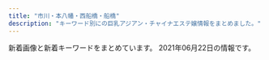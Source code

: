 ```yaml
---
title: "市川・本八幡・西船橋・船橋"
description: "キーワード別にの巨乳アジアン・チャイナエステ嬢情報をまとめました。"
---
```


新着画像と新着キーワードをまとめています。
2021年06月22日の情報です。

<DmmAffiliateIns />
<KeywordTable
  shops={
    [
    {
        "url": "http://virtger.xyz/",
        "name": "\u732b",
        "keywords": {},
        "station": "\u672c\u516b\u5e61\u99c5",
        "img_links": [
            "http://virtger.xyz/uploads/210304/1-210304151405b3.jpg",
            "http://virtger.xyz/style/images/nav-sys.jpg",
            "http://virtger.xyz/uploads/210403/1-210403154531335.jpg",
            "http://virtger.xyz/uploads/210610/1-2106101041005M.jpg",
            "http://virtger.xyz/style/images/t2.png",
            "http://virtger.xyz/uploads/210618/1-21061Q52014200.jpg",
            "http://virtger.xyz/style/images/sys.jpg",
            "http://virtger.xyz/uploads/210112/1-210112092150b1.jpg",
            "http://virtger.xyz/style/images/t6.jpg",
            "http://virtger.xyz/uploads/210403/1-210403154615Q9.jpg",
            "http://virtger.xyz/style/images/t3.png",
            "http://virtger.xyz/style/images/nav2-sta.png",
            "http://virtger.xyz/style/images/s-bian.png",
            "http://virtger.xyz/style/images/t4.jpg",
            "http://virtger.xyz/style/images/index-miru_06.jpg",
            "http://virtger.xyz/uploads/210304/1-210304151524134.jpg",
            "http://virtger.xyz/uploads/201229/1-201229152000Y5.jpg",
            "http://virtger.xyz/uploads/210112/1-2101120920292M.jpg",
            "http://virtger.xyz/uploads/210112/1-210112092540164.jpg",
            "http://virtger.xyz/style/images/index-miru_03.jpg",
            "http://virtger.xyz/style/images/index-miru_18.jpg",
            "http://virtger.xyz/uploads/210112/1-21011209234CV.jpg"
        ]
    },
    {
        "url": "http://parm.work/",
        "name": "\u30d1\u30eb\u30e0",
        "keywords": {},
        "img_links": [
            "http://parm.work/staff/momo.jpg",
            "http://parm.work/images/sys.png",
            "http://parm.work/images/menu/top.png",
            "http://parm.work/staff/mika.jpg",
            "http://parm.work/staff/saya.jpg",
            "http://parm.work/img/ayumi2.jpg",
            "http://parm.work/images/int2.png",
            "http://parm.work/img/saya1.jpg",
            "http://parm.work/img/miki1.jpg",
            "http://parm.work/images/staff_t.jpg",
            "http://parm.work/images/news.jpg",
            "http://parm.work/img/mika1.jpg",
            "http://parm.work/staff/kana.jpg",
            "http://parm.work/images/menu/interior.png",
            "http://parm.work/images/time.jpg",
            "http://parm.work/img/kana1.jpg",
            "http://parm.work/img/ayumi3.jpg",
            "http://parm.work/images/int1.jpg",
            "http://parm.work/img/momo1.jpg",
            "http://parm.work/images/rec.jpg",
            "http://parm.work/images/tel.png",
            "http://parm.work/staff/miki.jpg",
            "http://parm.work/img/ayumi1.jpg",
            "http://parm.work/images/tg.png",
            "http://parm.work/images/interior_t.jpg",
            "http://parm.work/staff/ayumi.jpg",
            "http://parm.work/images/menu/staff.png"
        ],
        "station": "\u672c\u516b\u5e61\u99c5\u5317\u53e3"
    },
    {
        "name": "\u3044\u3061\u3054",
        "station": "JR\u897f\u8239\u6a4b\u99c5\u5357\u53e3",
        "keywords": {
            "85": 2,
            "88": 4,
            "C": 2,
            "D": 4,
            "84": 2,
            "\u4e73": 1,
            "E": 2
        },
        "img_links": [
            "http://www.hanamonogaari.xyz/images/info.jpg",
            "http://www.hanamonogaari.xyz/uploads/181109/1-1Q10Z92056352.jpg",
            "http://www.hanamonogaari.xyz/images/s_news.jpg",
            "http://www.hanamonogaari.xyz/images/s_news01.jpg",
            "http://www.hanamonogaari.xyz/uploads/181107/1-1Q10G1262I06.png",
            "http://www.hanamonogaari.xyz/uploads/210612/1-21061212334XW.jpg",
            "http://www.hanamonogaari.xyz/uploads/181107/1-1Q10G21110N5.jpg",
            "http://www.hanamonogaari.xyz/images/news_bj3.jpg",
            "http://www.hanamonogaari.xyz/uploads/181107/1-1Q10G0250S39.png",
            "http://www.hanamonogaari.xyz/uploads/181107/1-1Q10G02416215.png",
            "http://www.hanamonogaari.xyz/uploads/181107/1-1Q10G04R3933.jpg",
            "http://www.hanamonogaari.xyz/uploads/181107/1-1Q10G12K2455.png",
            "http://www.hanamonogaari.xyz/uploads/210612/1-21061212335b36.jpg",
            "http://www.hanamonogaari.xyz/uploads/181107/1-1Q10G02JTT.png",
            "http://www.hanamonogaari.xyz/images/s_info.jpg",
            "http://www.hanamonogaari.xyz/images/s_mobile.jpg",
            "http://www.hanamonogaari.xyz/uploads/210515/1-210515135135c9.jpg",
            "http://www.hanamonogaari.xyz/uploads/181107/1-1Q10G02G1591.png",
            "http://www.hanamonogaari.xyz/uploads/210515/1-210515135204509.jpg",
            "http://www.hanamonogaari.xyz/uploads/210515/1-21051513510A39.jpg",
            "http://www.hanamonogaari.xyz/images/news_bj1.jpg"
        ],
        "url": "http://www.hanamonogaari.xyz/"
    },
    {
        "name": "\u82b1\u9ce5\u98a8\u6708",
        "img_links": [],
        "keywords": {},
        "url": "https://kachofugetsu.ests.jp/",
        "station": "\u4eac\u6210\u672c\u516b\u5e61\u99c5"
    },
    {
        "station": "\u5e02\u5ddd\u99c5\u5317\u53e3",
        "name": "\u611b\u7740",
        "keywords": {},
        "img_links": [
            "http://www.es-ai.link/images/b3.jpg",
            "http://www.es-ai.link/images/tg.jpg",
            "http://www.es-ai.link/images/head.jpg",
            "http://www.es-ai.link/images/int1.jpg",
            "http://www.es-ai.link/images/mobile.jpg",
            "http://www.es-ai.link/img/riri1.jpg",
            "http://www.es-ai.link/images/b2.jpg",
            "http://www.es-ai.link/images/int2.jpg",
            "http://www.es-ai.link/staff/hana.jpg",
            "http://www.es-ai.link/images/sys1.jpg",
            "http://www.es-ai.link/images/news.jpg",
            "http://www.es-ai.link/img/yuna1.jpg",
            "http://www.es-ai.link/images/info.jpg",
            "http://www.es-ai.link/staff/riri.jpg",
            "http://www.es-ai.link/images/b1.jpg",
            "http://www.es-ai.link/img/hana1.jpg",
            "http://www.es-ai.link/images/staff_t.jpg",
            "http://www.es-ai.link/images/sys2.jpg",
            "http://www.es-ai.link/images/interior_t.jpg",
            "http://www.es-ai.link/staff/yuna.jpg"
        ],
        "url": "http://www.es-ai.link/"
    },
    {
        "name": "\u30af\u30ed\u30fc\u30d0\u30fc",
        "keywords": {},
        "station": "JR\u8239\u6a4b\u99c5\u5357\u53e3",
        "url": "http://f-clover.net/",
        "img_links": [
            "http://f-clover.net/images/room1.jpg",
            "http://f-clover.net/images/room2.jpg",
            "http://f-clover.net/images/room4.jpg",
            "http://f-clover.net/images/room6.jpg",
            "http://f-clover.net/images/end.jpg",
            "http://f-clover.net/images/room3.jpg",
            "http://f-clover.net/images/g5.jpg",
            "http://f-clover.net/images/flash1.jpg",
            "http://f-clover.net/images/flash2.jpg",
            "http://f-clover.net/images/g11.jpg",
            "http://f-clover.net/images/mi0.jpg",
            "http://f-clover.net/images/index1.jpg",
            "http://f-clover.net/images/mobile.jpg",
            "http://f-clover.net/images/room7.jpg",
            "http://f-clover.net/images/room5.jpg",
            "http://f-clover.net/images/room8.jpg"
        ]
    },
    {
        "img_links": [
            "https://firstclass.ests.jp/images/header_tel.png",
            "https://firstclass.ests.jp/images/sp_ico01.png",
            "https://firstclass.ests.jp/images/sp_ico06.png",
            "https://firstclass.ests.jp/images/end.png",
            "https://firstclass.ests.jp/photos/sites/17/2021/06/2021061415210224.jpg",
            "https://firstclass.ests.jp/photos/sites/17/2021/06/2021062212375813-e1624333088882.jpeg",
            "https://firstclass.ests.jp/images/info.jpg",
            "https://firstclass.ests.jp/images/header_open.png",
            "https://firstclass.ests.jp/images/sp_ico05.png",
            "https://firstclass.ests.jp/photos/sites/17/2021/06/2021062213592637.jpg",
            "https://firstclass.ests.jp/photos/sites/17/2021/06/2021060510101187.jpg",
            "https://firstclass.ests.jp/images/header_mail.png",
            "https://firstclass.ests.jp/images/sp_ico03.png",
            "https://firstclass.ests.jp/images/sp_header.png",
            "https://firstclass.ests.jp/images/sp_ico04.png",
            "https://firstclass.ests.jp/images/sp_tel.png",
            "https://firstclass.ests.jp/photos/sites/17/2021/06/2021060510241111.jpg",
            "https://firstclass.ests.jp/photos/sites/17/2021/06/2021061120052276-e1623409530346.jpeg",
            "https://firstclass.ests.jp/photos/sites/17/2021/06/202106191537413.jpg",
            "https://firstclass.ests.jp/images/sp_ico02.png",
            "https://firstclass.ests.jp/photos/sites/17/2021/06/2021061915264416-e1624084011989.jpeg"
        ],
        "url": "https://firstclass.ests.jp/",
        "keywords": {
            "D": 3,
            "C": 13,
            "88": 3,
            "G": 1,
            "F": 3,
            "E": 4,
            "87": 1,
            "89": 1
        },
        "station": "JR\u897f\u8239\u6a4b\u99c5\u5357\u53e3",
        "name": "\u30d5\u30a1\u30fc\u30b9\u30c8\u30af\u30e9\u30b9"
    },
    {
        "keywords": {
            "G": 12,
            "D": 11,
            "\u30bb\u30af\u30b7\u30fc": 24,
            "F": 9,
            "E": 77
        },
        "name": "Vivid \u30d3\u30d3\u30c3\u30c9",
        "img_links": [
            "http://es-massage.info/wp-content/uploads/2020/09/c42007567c6d14bbd829c1d4ae5b8d4c-500x750.jpg",
            "http://es-massage.info/wp-content/uploads/2021/02/0ef7f1f9a36ecbbef9c5a949c70d788f-500x750.jpg",
            "http://es-massage.info/wp-content/uploads/2021/02/5d212ce2543c87f9ebee5c4251a7e224-214x300.jpg",
            "http://es-massage.info/wp-content/uploads/2020/06/15dfc139e50a1da61c3a78bf04aca51b.jpg",
            "http://es-massage.info/wp-content/uploads/2021/03/f4811d331623d3f6e590e934b3e7ddc9.jpg",
            "http://es-massage.info/wp-content/uploads/2021/03/42e4fd3c70945346b6dd6b9e0f926434-1.jpg",
            "http://es-massage.info/wp-content/uploads/2019/03/07cc9a466c3af450e20013b26e90a100-500x750.jpg",
            "http://es-massage.info/wp-content/uploads/2021/02/6fa3b7862db18d956a1cde1942b75408.jpg",
            "http://es-massage.info/wp-content/uploads/2021/03/42e4fd3c70945346b6dd6b9e0f926434-1-500x750.jpg",
            "http://es-massage.info/wp-content/uploads/2021/02/68ba0f1db1b8cdd88e360d06f49f1ba6-500x750.jpg",
            "http://es-massage.info/wp-content/uploads/2021/02/3d21df65a2be53218994fa7e3b383bd2.jpg",
            "http://es-massage.info/wp-content/uploads/2019/11/8da006befc39b49c570f8162740cbc56-500x750.jpg",
            "http://es-massage.info/wp-content/uploads/2021/03/fa0ef9b192fa87f9ee5013c5e1c3bcc7-500x750.jpg",
            "http://es-massage.info/wp-content/uploads/2019/03/0c4d0538c251234bc70697ec7cf8cc97-500x750.jpg",
            "http://es-massage.info/wp-content/uploads/2021/05/81e92fdc84d6f395aa845fb4091202a7-745x1024.jpg",
            "http://es-massage.info/wp-content/uploads/2020/10/676cfcce64ce22475e092ee147f4ebc8-500x750.jpg",
            "http://es-massage.info/wp-content/themes/template-salon2/images/bnr.jpg",
            "http://es-massage.info/wp-content/uploads/2021/02/2daa3be5c9da099fee0448647087d74c-722x1024.jpg",
            "http://es-massage.info/wp-content/uploads/2021/06/0e7bb1f98fa44643f535444468381814-492x750.jpg",
            "http://es-massage.info/wp-content/uploads/2021/02/4af137ced25025eda5b4e5a512bead8f-212x300.jpg",
            "http://es-massage.info/wp-content/themes/template-salon2/images/noimg.jpg",
            "http://es-massage.info/wp-content/uploads/2021/02/f150534b559de6124dce0eaa1cfdf290-722x1024.jpg",
            "http://es-massage.info/wp-content/uploads/2019/12/a2ec7a239bfbf761f50708838a05c672.jpg",
            "http://es-massage.info/wp-content/uploads/2020/09/75fbc1155333427771dcebee0f4de748.jpg",
            "http://es-massage.info/wp-content/uploads/2019/06/dcbeef447e8eded0b1939b00ff57d88b-218x300.jpg",
            "http://es-massage.info/wp-content/uploads/2021/05/81e92fdc84d6f395aa845fb4091202a7-218x300.jpg",
            "http://es-massage.info/wp-content/uploads/2021/02/9fac07593910d80276531dd93a7855a6.jpg",
            "http://es-massage.info/wp-content/uploads/2019/03/c3dc6ab90966d6cc73491056f668516d.jpg",
            "http://es-massage.info/wp-content/uploads/2020/09/c42007567c6d14bbd829c1d4ae5b8d4c.jpg",
            "http://es-massage.info/wp-content/uploads/2020/06/15dfc139e50a1da61c3a78bf04aca51b-500x750.jpg",
            "http://es-massage.info/wp-content/uploads/2021/03/187232fb98eac53cd9935a4a35d04597-500x750.jpg",
            "http://es-massage.info/wp-content/uploads/2020/06/0fd60f0c72ad85b96635ef3d4e152bd6.jpg",
            "http://es-massage.info/wp-content/uploads/2019/12/9934efcbe351f6dbb655c114add97813.jpg",
            "http://es-massage.info/wp-content/uploads/2020/10/676cfcce64ce22475e092ee147f4ebc8-730x1024.jpg",
            "http://es-massage.info/wp-content/uploads/2021/03/c961a896cf70c5b14ebe86acc18cdf14-1-500x750.jpg",
            "http://es-massage.info/wp-content/uploads/2019/10/32cbcf100bc89043ce106a68ba8535ea.jpg",
            "http://es-massage.info/wp-content/uploads/2021/03/fa0ef9b192fa87f9ee5013c5e1c3bcc7.jpg",
            "http://es-massage.info/wp-content/uploads/2021/03/fa0ef9b192fa87f9ee5013c5e1c3bcc7-212x300.jpg",
            "http://es-massage.info/wp-content/uploads/2021/03/5db34c47b4c5816f47d11de39beefb5d-216x300.jpg",
            "http://es-massage.info/wp-content/uploads/2021/03/42e4fd3c70945346b6dd6b9e0f926434-1-218x300.jpg",
            "http://es-massage.info/wp-content/uploads/2021/02/8b21e9d00752169b79ff946575142f59-722x1024.jpg",
            "http://es-massage.info/wp-content/uploads/2019/10/3eec6cc0e85788ff3ceabceee29f9870-500x750.jpg",
            "http://es-massage.info/wp-content/uploads/2019/03/c3dc6ab90966d6cc73491056f668516d-500x750.jpg",
            "http://es-massage.info/wp-content/themes/template-salon2/images/main1.jpg",
            "http://es-massage.info/wp-content/uploads/2018/10/g1.jpg",
            "http://es-massage.info/wp-content/uploads/2018/10/g2.jpg",
            "http://es-massage.info/wp-content/uploads/2021/02/ae80e0da66f78f271f9083df6c795b89-500x750.jpg",
            "http://es-massage.info/wp-content/uploads/2021/05/81e92fdc84d6f395aa845fb4091202a7-500x750.jpg",
            "http://es-massage.info/wp-content/uploads/2018/10/g3.jpg",
            "http://es-massage.info/wp-content/uploads/2021/02/68ba0f1db1b8cdd88e360d06f49f1ba6.jpg",
            "http://es-massage.info/wp-content/uploads/2019/10/32cbcf100bc89043ce106a68ba8535ea-500x750.jpg",
            "http://es-massage.info/wp-content/uploads/2021/03/187232fb98eac53cd9935a4a35d04597.jpg",
            "http://es-massage.info/wp-content/uploads/2021/02/0ef7f1f9a36ecbbef9c5a949c70d788f.jpg",
            "http://es-massage.info/wp-content/uploads/2021/06/0e7bb1f98fa44643f535444468381814.jpg",
            "http://es-massage.info/wp-content/uploads/2020/09/75fbc1155333427771dcebee0f4de748-500x750.jpg",
            "http://es-massage.info/wp-content/uploads/2021/02/1b6cc5124ca074f693dbc5eff5a75ea0-500x750.jpg",
            "http://es-massage.info/wp-content/uploads/2021/02/3d21df65a2be53218994fa7e3b383bd2-500x750.jpg",
            "http://es-massage.info/wp-content/uploads/2021/02/f150534b559de6124dce0eaa1cfdf290-500x750.jpg",
            "http://es-massage.info/wp-content/uploads/2021/03/42e4fd3c70945346b6dd6b9e0f926434-1-745x1024.jpg",
            "http://es-massage.info/wp-content/uploads/2021/05/5ce765303e8205f16d97fc05a44b59db-500x750.jpg",
            "http://es-massage.info/wp-content/uploads/2021/02/8b21e9d00752169b79ff946575142f59-500x750.jpg",
            "http://es-massage.info/wp-content/uploads/2021/02/3d21df65a2be53218994fa7e3b383bd2-207x300.jpg",
            "http://es-massage.info/wp-content/uploads/2021/02/ae895c3a85b37b5db4dcb93326cbd04d-745x1024.jpg",
            "http://es-massage.info/wp-content/uploads/2021/02/9fac07593910d80276531dd93a7855a6-500x750.jpg",
            "http://es-massage.info/wp-content/uploads/2021/02/0ef7f1f9a36ecbbef9c5a949c70d788f-218x300.jpg",
            "http://es-massage.info/wp-content/uploads/2021/05/5ce765303e8205f16d97fc05a44b59db.jpg",
            "http://es-massage.info/wp-content/uploads/2021/03/f4811d331623d3f6e590e934b3e7ddc9-500x750.jpg",
            "http://es-massage.info/wp-content/uploads/2020/04/6dbf19009737ff88e931378416216a70-500x750.jpg",
            "http://es-massage.info/wp-content/themes/template-salon2/images/header-tel.png",
            "http://es-massage.info/wp-content/uploads/2021/01/329c4f8c7f334cbe95d258f70d6ca207.jpg",
            "http://es-massage.info/wp-content/uploads/2019/12/676cfcce64ce22475e092ee147f4ebc8-212x300.jpg",
            "http://es-massage.info/wp-content/uploads/2021/02/6fa3b7862db18d956a1cde1942b75408-205x300.jpg",
            "http://es-massage.info/wp-content/uploads/2021/02/8b21e9d00752169b79ff946575142f59.jpg",
            "http://es-massage.info/wp-content/uploads/2021/02/68ba0f1db1b8cdd88e360d06f49f1ba6-212x300.jpg",
            "http://es-massage.info/wp-content/uploads/2021/02/1b6cc5124ca074f693dbc5eff5a75ea0.jpg",
            "http://es-massage.info/wp-content/uploads/2020/04/6dbf19009737ff88e931378416216a70.jpg",
            "http://es-massage.info/wp-content/uploads/2019/12/9934efcbe351f6dbb655c114add97813-500x750.jpg",
            "http://es-massage.info/wp-content/uploads/2021/01/329c4f8c7f334cbe95d258f70d6ca207-500x750.jpg",
            "http://es-massage.info/wp-content/uploads/2019/12/a2ec7a239bfbf761f50708838a05c672-214x300.jpg",
            "http://es-massage.info/wp-content/uploads/2021/02/6fa3b7862db18d956a1cde1942b75408-500x750.jpg",
            "http://es-massage.info/wp-content/uploads/2018/10/g4.jpg",
            "http://es-massage.info/wp-content/uploads/2021/03/5db34c47b4c5816f47d11de39beefb5d.jpg",
            "http://es-massage.info/wp-content/uploads/2019/03/07cc9a466c3af450e20013b26e90a100.jpg",
            "http://es-massage.info/wp-content/uploads/2021/02/f150534b559de6124dce0eaa1cfdf290.jpg",
            "http://es-massage.info/wp-content/uploads/2019/10/3eec6cc0e85788ff3ceabceee29f9870.jpg",
            "http://es-massage.info/wp-content/uploads/2019/03/0c4d0538c251234bc70697ec7cf8cc97.jpg",
            "http://es-massage.info/wp-content/uploads/2021/03/187232fb98eac53cd9935a4a35d04597-212x300.jpg",
            "http://es-massage.info/wp-content/uploads/2021/02/ae895c3a85b37b5db4dcb93326cbd04d.jpg",
            "http://es-massage.info/wp-content/uploads/2021/03/187232fb98eac53cd9935a4a35d04597-722x1024.jpg",
            "http://es-massage.info/wp-content/uploads/2021/03/c961a896cf70c5b14ebe86acc18cdf14-1-212x300.jpg",
            "http://es-massage.info/wp-content/uploads/2021/02/2daa3be5c9da099fee0448647087d74c-500x750.jpg",
            "http://es-massage.info/wp-content/uploads/2021/03/c961a896cf70c5b14ebe86acc18cdf14-1.jpg",
            "http://es-massage.info/wp-content/uploads/2021/02/2daa3be5c9da099fee0448647087d74c.jpg",
            "http://es-massage.info/wp-content/uploads/2021/02/ae895c3a85b37b5db4dcb93326cbd04d-500x750.jpg",
            "http://es-massage.info/wp-content/uploads/2021/05/81e92fdc84d6f395aa845fb4091202a7.jpg",
            "http://es-massage.info/wp-content/uploads/2021/03/5db34c47b4c5816f47d11de39beefb5d-500x750.jpg",
            "http://es-massage.info/wp-content/uploads/2019/11/8da006befc39b49c570f8162740cbc56.jpg",
            "http://es-massage.info/wp-content/uploads/2019/12/a2ec7a239bfbf761f50708838a05c672-500x750.jpg",
            "http://es-massage.info/wp-content/uploads/2020/06/0fd60f0c72ad85b96635ef3d4e152bd6-500x750.jpg"
        ],
        "url": "http://es-massage.info/",
        "station": "JR\u897f\u8239\u6a4b\u99c5\u5357\u53e3"
    },
    {
        "keywords": {
            "88": 3,
            "C": 1,
            "90": 1,
            "E": 1,
            "86": 1,
            "D": 4,
            "87": 1
        },
        "name": "V\u611bP",
        "url": "http://pinklady-esthe.net/",
        "station": "JR\u8239\u6a4b\u99c5\u5317\u53e3",
        "img_links": [
            "http://pinklady-esthe.net/img/t5.jpg",
            "http://pinklady-esthe.net/img/st2.jpg",
            "http://pinklady-esthe.net/img/noo.png",
            "http://pinklady-esthe.net/img/t3.jpg",
            "http://pinklady-esthe.net/img/t2.jpg",
            "http://pinklady-esthe.net/img/r2.jpg",
            "http://pinklady-esthe.net/img/st6.jpg",
            "http://pinklady-esthe.net/img/top.jpg",
            "http://pinklady-esthe.net/img/st5.jpg",
            "http://pinklady-esthe.net/img/r1.jpg",
            "http://pinklady-esthe.net/img/t1.jpg",
            "http://pinklady-esthe.net/img/st3.jpg",
            "http://pinklady-esthe.net/img/f1.jpg",
            "http://pinklady-esthe.net/img/stt1.jpg",
            "http://pinklady-esthe.net/img/r3.jpg",
            "http://pinklady-esthe.net/img/r4.jpg",
            "http://pinklady-esthe.net/img/st1.jpg",
            "http://pinklady-esthe.net/img/stt3.jpg",
            "http://pinklady-esthe.net/img/no.png",
            "http://pinklady-esthe.net/img/st4.jpg",
            "http://pinklady-esthe.net/img/t4.jpg",
            "http://pinklady-esthe.net/img/sm.jpg",
            "http://pinklady-esthe.net/img/t6.jpg"
        ]
    },
    {
        "keywords": {
            "D": 1,
            "E": 1,
            "C": 1,
            "86": 1,
            "83": 1,
            "84": 1
        },
        "name": "\u7652\u5fc3\u90b8",
        "img_links": [
            "http://yusintei.top/images/yumi.jpg",
            "http://yusintei.top/images/g7.jpg",
            "http://yusintei.top/images/men_1.png",
            "http://yusintei.top/images/tel.jpg",
            "http://yusintei.top/images/emi.jpg",
            "http://yusintei.top/images/g82.jpg",
            "http://yusintei.top/images/men_5.png",
            "http://yusintei.top/images/left3.jpg",
            "http://yusintei.top/images/p1.jpg",
            "http://yusintei.top/images/g114.jpg",
            "http://yusintei.top/images/g11.jpg",
            "http://yusintei.top/images/p7.jpg",
            "http://yusintei.top/images/g83.jpg",
            "http://yusintei.top/images/nei2.jpg",
            "http://yusintei.top/images/g84.jpg",
            "http://yusintei.top/images/p6.jpg",
            "http://yusintei.top/images/g12.jpg",
            "http://yusintei.top/images/men_2.png",
            "http://yusintei.top/images/p4.jpg",
            "http://yusintei.top/images/g1-2.jpg",
            "http://yusintei.top/images/01.png",
            "http://yusintei.top/images/g113.jpg",
            "http://yusintei.top/images/g112.jpg",
            "http://yusintei.top/images/men_3.png",
            "http://yusintei.top/images/p3.jpg",
            "http://yusintei.top/images/g9.jpg",
            "http://yusintei.top/images/01.jpg",
            "http://yusintei.top/images/g2.jpg",
            "http://yusintei.top/images/g1-3.jpg",
            "http://yusintei.top/images/p2.jpg",
            "http://yusintei.top/images/g0.jpg",
            "http://yusintei.top/images/men_7.png",
            "http://yusintei.top/images/zi-staff.png",
            "http://yusintei.top/images/g10.jpg",
            "http://yusintei.top/images/men_6.png",
            "http://yusintei.top/images/men_4.png",
            "http://yusintei.top/images/p8.jpg",
            "http://yusintei.top/images/g1.jpg",
            "http://yusintei.top/images/p5.jpg",
            "http://yusintei.top/images/yuli.jpg",
            "http://yusintei.top/images/zi-link.png",
            "http://yusintei.top/images/g8.jpg"
        ],
        "station": "\u539f\u6728\u4e2d\u5c71\u99c5\u5317\u53e3",
        "url": "http://yusintei.top/"
    },
    {
        "keywords": {
            "F": 11,
            "\u30bb\u30af\u30b7\u30fc": 7
        },
        "url": "http://es-suzune.com/",
        "name": "\u9234\u97f3-\u3059\u305a\u306d-",
        "img_links": [
            "http://es-suzune.com/images/showIndex.jpg",
            "http://es-suzune.com/staffPhoto/s20200827113641.jpg",
            "http://es-suzune.com/images/showContent.jpg",
            "http://es-suzune.com/images/access/02.png",
            "http://es-suzune.com/images/store/02.jpg",
            "http://es-suzune.com/staffPhoto/b20210216224004.jpg",
            "http://es-suzune.com/staffPhoto/b20210405165006.jpg",
            "http://es-suzune.com/staffPhoto/s20200724144036.jpg",
            "http://es-suzune.com/staffPhoto/s20210430230530.jpg",
            "http://es-suzune.com/staffPhoto/s20191115141808.jpg",
            "http://es-suzune.com/staffPhoto/b20201007170432.jpg",
            "http://es-suzune.com/staffPhoto/s20210310164226.jpg",
            "http://es-suzune.com/staffPhoto/s20210405165026.jpg",
            "http://es-suzune.com/staffPhoto/s20210622165101.jpg",
            "http://es-suzune.com/staffPhoto/b20210405174056.jpg",
            "http://es-suzune.com/staffPhoto/s20210219195922.jpg",
            "http://es-suzune.com/staffPhoto/b20210309194137.jpg",
            "http://es-suzune.com/staffPhoto/s20200510132325.jpg",
            "http://es-suzune.com/images/access/01.png",
            "http://es-suzune.com/staffPhoto/s20210219195936.jpg",
            "http://es-suzune.com/staffPhoto/s20210405174056.jpg",
            "http://es-suzune.com/staffPhoto/s20210309194151.jpg",
            "http://es-suzune.com/staffPhoto/s20200827113054.jpg",
            "http://es-suzune.com/staffPhoto/s20200724144017.jpg",
            "http://es-suzune.com/staffPhoto/s20210405155607.jpg",
            "http://es-suzune.com/staffPhoto/s20210216224004.jpg",
            "http://es-suzune.com/staffPhoto/b20191115141808.jpg",
            "http://es-suzune.com/staffPhoto/s20210405174136.jpg",
            "http://es-suzune.com/images/store/03.jpg",
            "http://es-suzune.com/staffPhoto/s20210405155547.jpg",
            "http://es-suzune.com/staffPhoto/s20210405173944.jpg",
            "http://es-suzune.com/staffPhoto/b20210405155547.jpg",
            "http://es-suzune.com/staffPhoto/b20210219195907.jpg",
            "http://es-suzune.com/staffPhoto/b20200724144017.jpg",
            "http://es-suzune.com/uploadfiles/images/campaignEsSuzune1.jpg",
            "http://es-suzune.com/staffPhoto/s20210217223442.jpg",
            "http://es-suzune.com/uploadfiles/images/courseEsSuzune.jpg",
            "http://es-suzune.com/staffPhoto/s20210219195907.jpg",
            "http://es-suzune.com/staffPhoto/s20201007170536.jpg",
            "http://es-suzune.com/staffPhoto/b20200827113054.jpg",
            "http://es-suzune.com/staffPhoto/s20210405174116.jpg",
            "http://es-suzune.com/uploadfiles/images/hai2_%E5%89%AF%E6%9C%AC.jpg",
            "http://es-suzune.com/staffPhoto/b20200510132325.jpg",
            "http://es-suzune.com/staffPhoto/s20210405165006.jpg",
            "http://es-suzune.com/staffPhoto/s20201007170432.jpg",
            "http://es-suzune.com/images/access/05.png",
            "http://es-suzune.com/staffPhoto/b20210430230530.jpg",
            "http://es-suzune.com/staffPhoto/s20210622165125.jpg",
            "http://es-suzune.com/images/access/03.png",
            "http://es-suzune.com/staffPhoto/b20210622165101.jpg",
            "http://es-suzune.com/images/store/04.jpg",
            "http://es-suzune.com/images/store/01.jpg",
            "http://es-suzune.com/staffPhoto/s20210309194137.jpg",
            "http://es-suzune.com/staffPhoto/s20210217223343.jpg"
        ],
        "station": "JR\u897f\u8239\u6a4b\u99c5\u5357\u53e3"
    },
    {
        "name": "\u30a2\u30a4\u30ea",
        "station": "JR\u897f\u8239\u6a4b\u99c5\u5317\u53e3",
        "img_links": [
            "https://iris.ests.jp/photos/sites/58/2021/06/2021060822391460-243x450.jpeg",
            "https://iris.ests.jp/photos/sites/58/2021/06/202106031931141.jpeg",
            "https://iris.ests.jp/photos/sites/58/2021/05/2021050917483543.jpeg",
            "https://iris.ests.jp/photos/sites/58/2021/06/2021061022151544.jpeg",
            "https://iris.ests.jp/photos/sites/58/2021/05/2021052215134418.jpeg",
            "https://iris.ests.jp/images/top.jpg",
            "https://iris.ests.jp/photos/sites/58/2021/06/2021060821540566.jpeg",
            "https://iris.ests.jp/images/room5.jpg",
            "https://iris.ests.jp/images/room4.jpg",
            "https://iris.ests.jp/photos/sites/58/2021/06/2021062022141457.jpeg",
            "https://iris.ests.jp/photos/sites/58/2021/05/2021051514034657.jpeg",
            "https://iris.ests.jp/images/room2.jpg",
            "https://iris.ests.jp/photos/sites/58/2021/02/2021022616053881.jpeg",
            "https://iris.ests.jp/images/room6.jpg",
            "https://iris.ests.jp/photos/sites/58/2021/06/2021060816420583.jpeg",
            "https://iris.ests.jp/photos/sites/58/2021/06/2021062209364690.jpeg",
            "https://iris.ests.jp/images/staff0.jpg",
            "https://iris.ests.jp/images/paypay.jpg",
            "https://iris.ests.jp/photos/sites/58/2021/05/2021052911211287.jpeg",
            "https://iris.ests.jp/images/s_news.jpg",
            "https://iris.ests.jp/photos/sites/58/2021/06/2021062213170687.jpeg",
            "https://iris.ests.jp/photos/sites/58/2021/05/2021052015531888.jpeg",
            "https://iris.ests.jp/images/s_staff.jpg",
            "https://iris.ests.jp/photos/sites/58/2021/06/2021060822391460.jpeg",
            "https://iris.ests.jp/photos/sites/58/2021/05/2021051514033399.jpeg",
            "https://iris.ests.jp/images/twitter.jpg"
        ],
        "keywords": {
            "83": 2,
            "\u5de8\u4e73": 1,
            "D": 9,
            "87": 1,
            "88": 1,
            "\u4e73": 6,
            "E": 13,
            "\u80f8": 4,
            "\u30bb\u30af\u30b7\u30fc": 3,
            "84": 1,
            "86": 6,
            "85": 4
        },
        "url": "https://iris.ests.jp/"
    },
    {
        "station": "JR\u897f\u8239\u6a4b\u99c5\u5357\u53e3",
        "img_links": [
            "http://www.nekomusume.relax-hp.com/img/nav-006.png",
            "http://www.nekomusume.relax-hp.com/img/tel.png",
            "http://www.nekomusume.relax-hp.com/img/nav-004.png",
            "http://www.nekomusume.relax-hp.com/files/004.jpg",
            "http://www.nekomusume.relax-hp.com/files/011.jpg",
            "http://www.nekomusume.relax-hp.com/files/013.jpg",
            "http://www.nekomusume.relax-hp.com/img/stt.jpg",
            "http://www.nekomusume.relax-hp.com/img/nav-001.png",
            "http://www.nekomusume.relax-hp.com/files/009.jpg",
            "http://www.nekomusume.relax-hp.com/img/nav-005.png",
            "http://www.nekomusume.relax-hp.com/img/nav-003.png",
            "http://www.nekomusume.relax-hp.com/img/top01.png",
            "http://www.nekomusume.relax-hp.com/img/nav-002.png",
            "http://www.nekomusume.relax-hp.com/files/001.jpg",
            "http://www.nekomusume.relax-hp.com/img/stb.jpg",
            "http://www.nekomusume.relax-hp.com/files/008.jpg",
            "http://www.nekomusume.relax-hp.com/files/007.jpg",
            "http://www.nekomusume.relax-hp.com/files/006.jpg"
        ],
        "url": "http://www.nekomusume.relax-hp.com/",
        "name": "\u732b\u5a18",
        "keywords": {
            "86": 2,
            "87": 6,
            "D": 8
        }
    },
    {
        "img_links": [
            "http://neptune.est.cm/photos/sites/3/2020/01/2020011606281181.jpg",
            "http://neptune.est.cm/photos/sites/3/2020/12/2020122312215973.jpg",
            "http://neptune.est.cm/photos/sites/3/2020/09/2020092912491932.jpg",
            "http://neptune.est.cm/photos/sites/3/2020/02/2020020303575532.jpg",
            "http://neptune.est.cm/photos/sites/3/2021/04/2021042315134449.jpg",
            "http://neptune.est.cm/images/top2.jpg",
            "http://neptune.est.cm/photos/sites/3/2020/01/2020012304435311.jpg",
            "http://neptune.est.cm/images/top-sp2.jpg",
            "http://neptune.est.cm/photos/sites/3/2020/01/2020011704241285.jpg",
            "http://neptune.est.cm/images/top1.jpg",
            "http://neptune.est.cm/photos/sites/3/2020/07/2020072813393974.jpg",
            "http://neptune.est.cm/photos/sites/3/2020/12/2020121515392683.jpg",
            "http://neptune.est.cm/photos/sites/3/2020/01/2020011704240975.jpg",
            "http://neptune.est.cm/photos/sites/3/2021/01/2021012715245168.jpg",
            "http://neptune.est.cm/photos/sites/3/2020/06/2020062418251882.jpg",
            "http://neptune.est.cm/images/top-sp1.jpg",
            "http://neptune.est.cm/images/pagetop.jpg"
        ],
        "keywords": {
            "C": 6,
            "81": 6,
            "F": 6,
            "83": 16,
            "87": 20,
            "86": 24,
            "D": 78,
            "85": 24
        },
        "station": "JR\u672c\u516b\u5e61\u99c5\u5357\u53e3",
        "name": "\u30cd\u30d7\u30c1\u30e5\u30fc\u30f3",
        "url": "http://neptune.est.cm/"
    },
    {
        "station": "\u897f\u8239\u6a4b\u99c5",
        "url": "https://aroma-cafe.xyz.mn/",
        "name": "\u30a2\u30ed\u30de\u30ab\u30d5\u30a7\uff5eAroma cafe\uff5e",
        "img_links": [
            "https://aroma-cafe.xyz.mn/photos/sites/24/2021/05/2021051917421111.jpg",
            "https://aroma-cafe.xyz.mn/photos/sites/24/2021/02/2021022318245015.jpg",
            "https://aroma-cafe.xyz.mn/images/s_news.jpg",
            "https://aroma-cafe.xyz.mn/images/new.jpg",
            "https://aroma-cafe.xyz.mn/images/ac.jpg",
            "https://aroma-cafe.xyz.mn/images/room1.jpg",
            "https://aroma-cafe.xyz.mn/images/room4.jpg",
            "https://aroma-cafe.xyz.mn/images/line.jpg",
            "https://aroma-cafe.xyz.mn/images/tel.jpg",
            "https://aroma-cafe.xyz.mn/photos/sites/24/2021/05/2021052011535120.jpg",
            "https://aroma-cafe.xyz.mn/photos/sites/24/2021/03/2021031215484691.jpg",
            "https://aroma-cafe.xyz.mn/photos/sites/24/2021/05/2021050717422586.jpg",
            "https://aroma-cafe.xyz.mn/images/room3.jpg",
            "https://aroma-cafe.xyz.mn/photos/sites/24/2021/05/2021051917420945.jpg",
            "https://aroma-cafe.xyz.mn/images/room2.jpg",
            "https://aroma-cafe.xyz.mn/images/s_staff.jpg",
            "https://aroma-cafe.xyz.mn/images/s2.jpg",
            "https://aroma-cafe.xyz.mn/photos/sites/24/2021/05/2021052011535270.jpg",
            "https://aroma-cafe.xyz.mn/images/s_link.jpg",
            "https://aroma-cafe.xyz.mn/images/s_face.jpg",
            "https://aroma-cafe.xyz.mn/images/s1.jpg",
            "https://aroma-cafe.xyz.mn/images/news_bj2.jpg",
            "https://aroma-cafe.xyz.mn/photos/sites/24/2021/05/2021051917421115.jpg",
            "https://aroma-cafe.xyz.mn/images/top.jpg",
            "https://aroma-cafe.xyz.mn/photos/sites/24/2021/05/2021052111154891.jpg",
            "https://aroma-cafe.xyz.mn/photos/sites/24/2021/05/2021051917421034.jpg",
            "https://aroma-cafe.xyz.mn/photos/sites/24/2021/05/2021052111161920.jpg",
            "https://aroma-cafe.xyz.mn/images/mobile.jpg"
        ],
        "keywords": {
            "C": 63,
            "83": 23,
            "87": 67,
            "85": 21,
            "88": 90,
            "E": 90,
            "86": 46,
            "D": 90,
            "F": 23
        }
    },
    {
        "url": "http://www.sexy.relaxjp.info/",
        "img_links": [
            "http://www.sexy.relaxjp.info/files/037.jpg",
            "http://www.sexy.relaxjp.info/files/033-03.jpg",
            "http://www.sexy.relaxjp.info/files/011.jpg",
            "http://www.sexy.relaxjp.info/files/035-02.jpg",
            "http://www.sexy.relaxjp.info/images/foot01.jpg",
            "http://www.sexy.relaxjp.info/files/035.jpg",
            "http://www.sexy.relaxjp.info/files/003.jpg",
            "http://www.sexy.relaxjp.info/files/003-02.jpg",
            "http://www.sexy.relaxjp.info/files/024.jpg",
            "http://www.sexy.relaxjp.info/images/m-top010.jpg",
            "http://www.sexy.relaxjp.info/files/011-02.jpg",
            "http://www.sexy.relaxjp.info/files/033-02.jpg",
            "http://www.sexy.relaxjp.info/files/036-02.jpg",
            "http://www.sexy.relaxjp.info/files/038-02.jpg",
            "http://www.sexy.relaxjp.info/files/002-02.jpg",
            "http://www.sexy.relaxjp.info/images/m-top003.jpg",
            "http://www.sexy.relaxjp.info/files/036-03.jpg",
            "http://www.sexy.relaxjp.info/files/003-03.jpg",
            "http://www.sexy.relaxjp.info/images/m-head01.jpg",
            "http://www.sexy.relaxjp.info/files/023.jpg",
            "http://www.sexy.relaxjp.info/files/038.jpg",
            "http://www.sexy.relaxjp.info/files/002.jpg",
            "http://www.sexy.relaxjp.info/photo_news/upimg/2405460c6f9dfb927d_0.jpg",
            "http://www.sexy.relaxjp.info/files/030-03.jpg",
            "http://www.sexy.relaxjp.info/files/024-03.jpg",
            "http://www.sexy.relaxjp.info/files/036.jpg",
            "http://www.sexy.relaxjp.info/files/030-02.jpg",
            "http://www.sexy.relaxjp.info/files/002-03.jpg",
            "http://www.sexy.relaxjp.info/files/038-03.jpg",
            "http://www.sexy.relaxjp.info/images/m-top009.jpg",
            "http://www.sexy.relaxjp.info/files/024-02.jpg",
            "http://www.sexy.relaxjp.info/photo_news/upimg/7711260af1a7163a9a_0.jpg",
            "http://www.sexy.relaxjp.info/files/037-03.jpg",
            "http://www.sexy.relaxjp.info/files/039-02.jpg",
            "http://www.sexy.relaxjp.info/files/034-02.jpg",
            "http://www.sexy.relaxjp.info/files/034.jpg",
            "http://www.sexy.relaxjp.info/files/037-02.jpg",
            "http://www.sexy.relaxjp.info/files/033.jpg",
            "http://www.sexy.relaxjp.info/files/035-03.jpg",
            "http://www.sexy.relaxjp.info/files/030.jpg",
            "http://www.sexy.relaxjp.info/files/039-03.jpg",
            "http://www.sexy.relaxjp.info/files/023-03.jpg",
            "http://www.sexy.relaxjp.info/files/023-02.jpg",
            "http://www.sexy.relaxjp.info/images/call.png",
            "http://www.sexy.relaxjp.info/files/039.jpg",
            "http://www.sexy.relaxjp.info/files/034-03.jpg",
            "http://www.sexy.relaxjp.info/images/m-top004.jpg",
            "http://www.sexy.relaxjp.info/files/011-03.jpg"
        ],
        "keywords": {
            "E": 2,
            "87": 18,
            "D": 20,
            "C": 4,
            "86": 6,
            "89": 2,
            "\u30bb\u30af\u30b7\u30fc": 40
        },
        "name": "Sexy Love \uff5e\u30bb\u30af\u30b7\u30fc\u30e9\u30d6\uff5e",
        "station": "JR\u8239\u6a4b\u99c5\u5317\u53e3"
    },
    {
        "keywords": {
            "88": 4,
            "87": 32,
            "D": 36
        },
        "url": "http://www.yumegokoro.esjp.info/",
        "img_links": [
            "http://www.yumegokoro.esjp.info/files/023-03.jpg",
            "http://www.yumegokoro.esjp.info/files/010-02.jpg",
            "http://www.yumegokoro.esjp.info/images/contentBottom.jpg",
            "http://www.yumegokoro.esjp.info/files/019-03.jpg",
            "http://www.yumegokoro.esjp.info/files/020-03.jpg",
            "http://www.yumegokoro.esjp.info/images/barSystem.png",
            "http://www.yumegokoro.esjp.info/files/011-03.jpg",
            "http://www.yumegokoro.esjp.info/files/002-02.jpg",
            "http://www.yumegokoro.esjp.info/files/004.jpg",
            "http://www.yumegokoro.esjp.info/files/020.jpg",
            "http://www.yumegokoro.esjp.info/files/002.jpg",
            "http://www.yumegokoro.esjp.info/images/barProfile.png",
            "http://www.yumegokoro.esjp.info/files/011-02.jpg",
            "http://www.yumegokoro.esjp.info/files/023.jpg",
            "http://www.yumegokoro.esjp.info/images/barLink.png",
            "http://www.yumegokoro.esjp.info/images/barProfileSche.png",
            "http://www.yumegokoro.esjp.info/images/barSchedule.png",
            "http://www.yumegokoro.esjp.info/images/backBtn.png",
            "http://www.yumegokoro.esjp.info/files/019.jpg",
            "http://www.yumegokoro.esjp.info/images/header.png",
            "http://www.yumegokoro.esjp.info/files/004-03.jpg",
            "http://www.yumegokoro.esjp.info/images/barTherapist.png",
            "http://www.yumegokoro.esjp.info/images/btnTop.png",
            "http://www.yumegokoro.esjp.info/files/002-03.jpg",
            "http://www.yumegokoro.esjp.info/files/004-02.jpg",
            "http://www.yumegokoro.esjp.info/files/012.jpg",
            "http://www.yumegokoro.esjp.info/images/time.png",
            "http://www.yumegokoro.esjp.info/files/027-02.jpg",
            "http://www.yumegokoro.esjp.info/files/011.jpg",
            "http://www.yumegokoro.esjp.info/files/027-03.jpg",
            "http://www.yumegokoro.esjp.info/images/concept.png",
            "http://www.yumegokoro.esjp.info/files/010.jpg",
            "http://www.yumegokoro.esjp.info/files/020-02.jpg",
            "http://www.yumegokoro.esjp.info/files/012-02.jpg",
            "http://www.yumegokoro.esjp.info/images/barAccess.png",
            "http://www.yumegokoro.esjp.info/files/019-02.jpg",
            "http://www.yumegokoro.esjp.info/files/027.jpg",
            "http://www.yumegokoro.esjp.info/files/010-03.jpg",
            "http://www.yumegokoro.esjp.info/files/012-03.jpg",
            "http://www.yumegokoro.esjp.info/files/023-02.jpg",
            "http://www.yumegokoro.esjp.info/images/barRecruit.png"
        ],
        "station": "JR\u8239\u6a4b\u99c5\u5317\u53e3",
        "name": "Pink Love"
    },
    {
        "url": "https://miyabi.jpn.vin",
        "name": "\u96c5\u7f8e\uff5eMIYABI",
        "keywords": {
            "D": 70,
            "G": 34,
            "87": 34,
            "E": 38,
            "88": 70,
            "83": 36,
            "F": 34,
            "C": 58,
            "85": 70
        },
        "station": "JR\u897f\u8239\u6a4b\u99c5",
        "img_links": [
            "https://miyabi.jpn.vin/images/btn_side04.png",
            "https://miyabi.jpn.vin/photos/sites/21/2021/05/2021052002390864.jpg",
            "https://miyabi.jpn.vin/photos/sites/21/2021/05/2021052002391080.jpg",
            "https://miyabi.jpn.vin/photos/sites/21/2021/05/2021052002390959.jpg",
            "https://miyabi.jpn.vin/images/top.png",
            "https://miyabi.jpn.vin/photos/sites/21/2021/05/2021052002390944.jpg",
            "https://miyabi.jpn.vin/images/btn_side05.png",
            "https://miyabi.jpn.vin/photos/sites/21/2021/05/2021052002390726.jpg",
            "https://miyabi.jpn.vin/images/side_line.jpg",
            "https://miyabi.jpn.vin/photos/sites/21/2021/05/2021052002391091.jpg",
            "https://miyabi.jpn.vin/photos/sites/21/2021/05/2021052102123642.jpg",
            "https://miyabi.jpn.vin/images/btn_side06.png",
            "https://miyabi.jpn.vin/images/btn_side02.png",
            "https://miyabi.jpn.vin/images/btn_side01.png",
            "https://miyabi.jpn.vin/photos/sites/21/2021/05/2021052002390885.jpg",
            "https://miyabi.jpn.vin/images/sp_top.png",
            "https://miyabi.jpn.vin/images/btn_side07.png",
            "https://miyabi.jpn.vin/images/top_slider03.jpg",
            "https://miyabi.jpn.vin/images/btn_side03.png",
            "https://miyabi.jpn.vin/photos/sites/21/2021/05/202105200239071.jpg"
        ]
    },
    {
        "name": "Blue\uff5e\u30d6\u30eb\u30fc\uff5e",
        "img_links": [
            "http://www.kanda-es.info/images/mobile.jpg",
            "http://www.kanda-es.info/staff/sora.jpg",
            "http://www.kanda-es.info/images/sys1.jpg",
            "http://www.kanda-es.info/staff/risa.jpg",
            "http://www.kanda-es.info/images/interior_t.jpg",
            "http://www.kanda-es.info/images/tg.jpg",
            "http://www.kanda-es.info/img/anna1.jpg",
            "http://www.kanda-es.info/img/risa1.jpg",
            "http://www.kanda-es.info/images/sys2.jpg",
            "http://www.kanda-es.info/images/int1.jpg",
            "http://www.kanda-es.info/images/int2.jpg",
            "http://www.kanda-es.info/staff/anna.jpg",
            "http://www.kanda-es.info/images/info.jpg",
            "http://www.kanda-es.info/images/staff_t.jpg",
            "http://www.kanda-es.info/img/sora1.jpg",
            "http://www.kanda-es.info/images/news.jpg"
        ],
        "keywords": {},
        "url": "http://www.kanda-es.info/",
        "station": "\u99ac\u8fbc\u6ca2\u99c5\u6771\u53e3"
    },
    {
        "keywords": {
            "C": 7
        },
        "url": "http://nishifunabashi.xyz/",
        "station": "JR\u897f\u8239\u6a4b\u99c5\u5357\u53e3",
        "img_links": [
            "http://nishifunabashi.xyz/images/chun3.jpg",
            "http://nishifunabashi.xyz/images/r02.jpg",
            "http://nishifunabashi.xyz/images/r03.jpg",
            "http://nishifunabashi.xyz/images/top.png",
            "http://nishifunabashi.xyz/images/ga1.jpg",
            "http://nishifunabashi.xyz/images/n2.jpg",
            "http://nishifunabashi.xyz/images/g1.jpg",
            "http://nishifunabashi.xyz/images/sla3.jpg",
            "http://nishifunabashi.xyz/images/moe1.jpg",
            "http://nishifunabashi.xyz/images/sla2.jpg",
            "http://nishifunabashi.xyz/images/kina2.jpg",
            "http://nishifunabashi.xyz/images/miu1.jpg",
            "http://nishifunabashi.xyz/images/m1.jpg",
            "http://nishifunabashi.xyz/images/sla1.jpg",
            "http://nishifunabashi.xyz/images/miho.jpg",
            "http://nishifunabashi.xyz/images/rie2.jpg",
            "http://nishifunabashi.xyz/images/r01.jpg",
            "http://nishifunabashi.xyz/images/miu.jpg",
            "http://nishifunabashi.xyz/images/i3.jpg",
            "http://nishifunabashi.xyz/images/moe.jpg",
            "http://nishifunabashi.xyz/images/mio.jpg",
            "http://nishifunabashi.xyz/images/mio1.jpg",
            "http://nishifunabashi.xyz/images/g33.jpg",
            "http://nishifunabashi.xyz/images/r04.jpg",
            "http://nishifunabashi.xyz/images/moe2.jpg",
            "http://nishifunabashi.xyz/images/yumi3.jpg",
            "http://nishifunabashi.xyz/images/g01.jpg",
            "http://nishifunabashi.xyz/images/n3.jpg",
            "http://nishifunabashi.xyz/images/mio2.jpg",
            "http://nishifunabashi.xyz/images/yumi2.jpg",
            "http://nishifunabashi.xyz/images/rie.jpg",
            "http://nishifunabashi.xyz/images/g15.jpg",
            "http://nishifunabashi.xyz/images/kina1.jpg",
            "http://nishifunabashi.xyz/images/kina.jpg",
            "http://nishifunabashi.xyz/images/ga.jpg",
            "http://nishifunabashi.xyz/images/rumi1.jpg",
            "http://nishifunabashi.xyz/images/m2.jpg",
            "http://nishifunabashi.xyz/images/tite-staff.png",
            "http://nishifunabashi.xyz/images/i1.jpg",
            "http://nishifunabashi.xyz/images/miho2.jpg",
            "http://nishifunabashi.xyz/images/mobile.png",
            "http://nishifunabashi.xyz/images/yumi1.jpg",
            "http://nishifunabashi.xyz/images/i2.jpg",
            "http://nishifunabashi.xyz/images/pickt.png",
            "http://nishifunabashi.xyz/images/newt.png",
            "http://nishifunabashi.xyz/images/g32.jpg",
            "http://nishifunabashi.xyz/images/g001.jpg",
            "http://nishifunabashi.xyz/images/rumi2.jpg",
            "http://nishifunabashi.xyz/images/rumi3.jpg",
            "http://nishifunabashi.xyz/images/g0.jpg",
            "http://nishifunabashi.xyz/images/chun1.jpg",
            "http://nishifunabashi.xyz/images/n1.jpg",
            "http://nishifunabashi.xyz/images/chun2.jpg",
            "http://nishifunabashi.xyz/images/g015.jpg",
            "http://nishifunabashi.xyz/images/baner.jpg",
            "http://nishifunabashi.xyz/images/rie1.jpg",
            "http://nishifunabashi.xyz/images/gat.png"
        ],
        "name": "\u82b1\u706b"
    },
    {
        "url": "http://iyashinomori.dnsfor.me/",
        "station": "JR\u897f\u8239\u6a4b\u99c5\u5317\u53e3",
        "img_links": [
            "http://iyashinomori.dnsfor.me/images/mas-de.jpg",
            "http://iyashinomori.dnsfor.me/images/mari.jpg",
            "http://iyashinomori.dnsfor.me/images/lanmu-c_03.jpg",
            "http://iyashinomori.dnsfor.me/images/nav-staff.jpg",
            "http://iyashinomori.dnsfor.me/images/mei.jpg",
            "http://iyashinomori.dnsfor.me/images/iyashi_qr.png",
            "http://iyashinomori.dnsfor.me/images/masmises.jpg",
            "http://iyashinomori.dnsfor.me/images/ami.jpg",
            "http://iyashinomori.dnsfor.me/images/nav-job.jpg",
            "http://iyashinomori.dnsfor.me/images/hana.jpg",
            "http://iyashinomori.dnsfor.me/images/massaji.jpg",
            "http://iyashinomori.dnsfor.me/images/akasuri.jpg",
            "http://iyashinomori.dnsfor.me/images/sona.jpg",
            "http://iyashinomori.dnsfor.me/images/aya2.jpg",
            "http://iyashinomori.dnsfor.me/images/main_09.jpg",
            "http://iyashinomori.dnsfor.me/images/aroma.jpg"
        ],
        "keywords": {},
        "name": "\u7652\u3057\u306e\u68ee"
    },
    {
        "img_links": [
            "http://rib.ebb.jp/int3.jpg",
            "http://rib.ebb.jp/vis_theptframe.png",
            "http://rib.ebb.jp/int1.jpg",
            "http://rib.ebb.jp/2/uploadimg/1623846818.jpg",
            "http://rib.ebb.jp/2/uploadimg/1623847458.jpeg",
            "http://rib.ebb.jp/dozdLZQPkhPUwC2.png",
            "http://rib.ebb.jp/int2.jpg",
            "http://rib.ebb.jp/int4.jpg",
            "http://rib.ebb.jp/2/uploadimg/1623847280.jpg"
        ],
        "name": "\u30ea\u30d6",
        "url": "http://rib.ebb.jp/",
        "station": "JR\u672c\u516b\u5e61\u99c5\u5357\u53e3",
        "keywords": {
            "E": 12,
            "C": 12,
            "87": 24,
            "84": 12,
            "D": 12
        }
    },
    {
        "img_links": [
            "https://crea.iest.info/photos/sites/47/2021/05/2021052002321122.jpg",
            "https://crea.iest.info/photos/sites/47/2021/05/2021051502085322.jpg",
            "https://crea.iest.info/images/tit-gat.png",
            "https://crea.iest.info/photos/sites/47/2021/05/2021051502080644.jpg",
            "https://crea.iest.info/photos/sites/47/2021/05/2021051908594872.jpg",
            "https://crea.iest.info/photos/sites/47/2021/05/2021052002302771.jpg",
            "https://crea.iest.info/images/mobile.png",
            "https://crea.iest.info/images/tit-new.png",
            "https://crea.iest.info/images/tit-infor.png",
            "https://crea.iest.info/photos/sites/47/2021/05/2021052002311766.jpg",
            "https://crea.iest.info/images/infor.png",
            "https://crea.iest.info/images/tite-staff.png",
            "https://crea.iest.info/images/top.png",
            "https://crea.iest.info/images/tit-pick.png",
            "https://crea.iest.info/photos/sites/47/2021/05/2021051502094721.jpg",
            "https://crea.iest.info/images/line.png"
        ],
        "station": "\u897f\u8239\u6a4b\u99c5",
        "keywords": {
            "F": 24,
            "83": 8,
            "C": 22,
            "87": 8,
            "E": 8,
            "86": 8,
            "D": 16,
            "88": 24,
            "85": 8
        },
        "url": "https://crea.iest.info/",
        "name": "CREA\uff5e\u30af\u30ec\u30a2\uff5e"
    },
    {
        "name": "\u7652\u3057\u306e\u6d77",
        "station": "\u5e02\u5ddd\u99c5\u5317\u53e3",
        "url": "http://www.iyashinoumi.com/",
        "keywords": {},
        "img_links": [
            "http://www.iyashinoumi.com/img/miss7s.jpg",
            "http://www.iyashinoumi.com/img/miss25sb.jpg",
            "http://www.iyashinoumi.com/img/tel1.png",
            "http://www.iyashinoumi.com/img/miss28sb.jpg",
            "http://www.iyashinoumi.com/img/miss6sb.jpg",
            "http://www.iyashinoumi.com/img/sTitle_right.png",
            "http://www.iyashinoumi.com/img/sTitle_left.png",
            "http://www.iyashinoumi.com/img/miss24sb.jpg",
            "http://www.iyashinoumi.com/img/miss27sb.jpg",
            "http://www.iyashinoumi.com/img/miss7sb.jpg"
        ]
    },
    {
        "name": "\u6696 \uff5eHinata\uff5e",
        "url": "http://hinata.relaxnabi.com/",
        "img_links": [
            "http://hinata.relaxnabi.com/css/staff/staff0015.jpg",
            "http://hinata.relaxnabi.com/css/staff/staff-002-a.jpg",
            "http://hinata.relaxnabi.com/css/staff/staff17-a.jpg",
            "http://hinata.relaxnabi.com/css/staff/staff-08.jpg",
            "http://hinata.relaxnabi.com/css/staff/staff-002.jpg",
            "http://hinata.relaxnabi.com/css/staff/staff-007.jpg",
            "http://hinata.relaxnabi.com/css/left.jpg",
            "http://hinata.relaxnabi.com/css/nav/nav-006.jpg",
            "http://hinata.relaxnabi.com/css/nav/nav-005.jpg",
            "http://hinata.relaxnabi.com/css/nav/sub-003.jpg",
            "http://hinata.relaxnabi.com/css/staff/staff00004.jpg",
            "http://hinata.relaxnabi.com/css/staff/staff17.jpg",
            "http://hinata.relaxnabi.com/css/nav/sub-006.jpg",
            "http://hinata.relaxnabi.com/css/nav/nav-003.jpg",
            "http://hinata.relaxnabi.com/css/button.jpg",
            "http://hinata.relaxnabi.com/css/nav/sub-005.jpg",
            "http://hinata.relaxnabi.com/css/staff/staff-08-a.jpg",
            "http://hinata.relaxnabi.com/css/osusume41.jpg",
            "http://hinata.relaxnabi.com/css/tel01.png",
            "http://hinata.relaxnabi.com/css/nav/sub-001.jpg",
            "http://hinata.relaxnabi.com/css/nav/nav-004.jpg",
            "http://hinata.relaxnabi.com/css/staff/staff00001-a.jpg",
            "http://hinata.relaxnabi.com/css/staff/staff0015-a.jpg",
            "http://hinata.relaxnabi.com/img/tiaowen.png",
            "http://hinata.relaxnabi.com/css/staff/staff-007-a.jpg",
            "http://hinata.relaxnabi.com/css/right.jpg",
            "http://hinata.relaxnabi.com/css/nav/sub-002.jpg",
            "http://hinata.relaxnabi.com/css/nav/nav-001.jpg",
            "http://hinata.relaxnabi.com/css/staff/staff-06.jpg",
            "http://hinata.relaxnabi.com/css/staff/staff00001.jpg",
            "http://hinata.relaxnabi.com/css/staff/staff00003-a.jpg",
            "http://hinata.relaxnabi.com/css/girls001.jpg",
            "http://hinata.relaxnabi.com/css/staff/staff00004-a.jpg",
            "http://hinata.relaxnabi.com/css/nav/nav-002.jpg",
            "http://hinata.relaxnabi.com/css/staff/staff00003.jpg",
            "http://hinata.relaxnabi.com/css/nav/sub-004.jpg",
            "http://hinata.relaxnabi.com/css/top02.jpg",
            "http://hinata.relaxnabi.com/css/staff/staff-06-a.jpg",
            "http://hinata.relaxnabi.com/css/main-left03.jpg",
            "http://hinata.relaxnabi.com/css/main-left02.jpg"
        ],
        "keywords": {
            "D": 1,
            "90": 2,
            "92": 4,
            "F": 2,
            "86": 2,
            "E": 4,
            "89": 1,
            "C": 4
        },
        "station": "JR\u8239\u6a4b\u99c5\u5317\u53e3"
    },
    {
        "img_links": [
            "https://fu-coco.net/wp-content/themes/este/img/top-img01a.png",
            "https://fu-coco.net/wp-content/uploads/2021/05/435698765co.jpg",
            "https://fu-coco.net/wp-content/themes/este/img/top-img01b.png",
            "https://fu-coco.net/wp-content/uploads/2021/05/34568976co.jpg",
            "https://fu-coco.net/wp-content/uploads/2021/05/897s6atyco.jpg",
            "https://fu-coco.net/wp-content/themes/este/img/tel_footer.png",
            "https://fu-coco.net/wp-content/uploads/2021/05/9087621co.jpg",
            "https://fu-coco.net/wp-content/uploads/2021/05/78652147cooc.jpg",
            "https://fu-coco.net/wp-content/uploads/2021/05/1oiuytreewrstdyfugco.jpg",
            "https://fu-coco.net/wp-content/themes/este/img/top-img02a.png",
            "https://fu-coco.net/wp-content/themes/este/img/tel_header.png",
            "https://fu-coco.net/wp-content/uploads/2021/05/9087654co.jpg",
            "https://fu-coco.net/wp-content/uploads/2021/05/987654324567co.jpg",
            "https://fu-coco.net/wp-content/themes/este/img/call.png",
            "https://fu-coco.net/wp-content/themes/este/img/2.png",
            "https://fu-coco.net/wp-content/uploads/2021/05/9876543co.jpg",
            "https://fu-coco.net/wp-content/uploads/2021/05/8976saco.jpg"
        ],
        "name": "COCO",
        "url": "https://fu-coco.net/",
        "station": "\u8239\u6a4b\u99c5\u5317\u53e3",
        "keywords": {
            "D": 23,
            "\u30bb\u30af\u30b7\u30fc": 3,
            "F": 4
        }
    },
    {
        "name": "\u6708\u306e\u604b",
        "img_links": [
            "http://hi-msg.com/moonlove/img/p-10.jpg",
            "http://hi-msg.com/moonlove/img/p-1.jpg",
            "http://hi-msg.com/moonlove/img/fla-1.jpg",
            "http://hi-msg.com/moonlove/img/staff-list.png",
            "http://hi-msg.com/moonlove/img/fla-2.jpg",
            "http://hi-msg.com/moonlove/img/p-3.jpg",
            "http://hi-msg.com/moonlove/img/head.png",
            "http://hi-msg.com/moonlove/img/botton.png",
            "http://hi-msg.com/moonlove/img/p-2.jpg"
        ],
        "keywords": {},
        "station": "JR\u8239\u6a4b\u99c5",
        "url": "http://hi-msg.com/moonlove/"
    },
    {
        "keywords": {
            "91": 1,
            "92": 4,
            "F": 2,
            "E": 3,
            "D": 3,
            "89": 2,
            "90": 2
        },
        "station": "JR\u8239\u6a4b\u99c5\u5317\u53e3",
        "url": "http://happy.relaxnabi.com/",
        "img_links": [
            "http://happy.relaxnabi.com/css/top0001.png",
            "http://happy.relaxnabi.com/css/top-003.png",
            "http://happy.relaxnabi.com/css/nav/nav-001.png",
            "http://happy.relaxnabi.com/css/staff/staff-002-a.jpg",
            "http://happy.relaxnabi.com/css/staff/staff-08-a.jpg",
            "http://happy.relaxnabi.com/css/staff/staff-002.jpg",
            "http://happy.relaxnabi.com/css/staff/staff0017-a.jpg",
            "http://happy.relaxnabi.com/css/staff/staff-10.jpg",
            "http://happy.relaxnabi.com/css/staff/staff-004.jpg",
            "http://happy.relaxnabi.com/css/staff/staff-08.jpg",
            "http://happy.relaxnabi.com/css/staff/staff-10-a.jpg",
            "http://happy.relaxnabi.com/css/staff/staff0001.jpg",
            "http://happy.relaxnabi.com/css/staff/staff0017.jpg",
            "http://happy.relaxnabi.com/css/staff/staff-03-a.jpg",
            "http://happy.relaxnabi.com/css/staff/staff-007-a.jpg",
            "http://happy.relaxnabi.com/css/nav/nav-002.png",
            "http://happy.relaxnabi.com/css/nav/nav-003.png",
            "http://happy.relaxnabi.com/css/staff/staff-05-a.jpg",
            "http://happy.relaxnabi.com/css/tel01.png",
            "http://happy.relaxnabi.com/css/staff/staff-007.jpg",
            "http://happy.relaxnabi.com/css/nav/nav-006.png",
            "http://happy.relaxnabi.com/css/nav/nav-005.png",
            "http://happy.relaxnabi.com/css/staff/staff-03.jpg",
            "http://happy.relaxnabi.com/css/staff/staff0001-a.jpg",
            "http://happy.relaxnabi.com/css/staff/staff-05.jpg",
            "http://happy.relaxnabi.com/css/nav/nav-004.png",
            "http://happy.relaxnabi.com/css/staff/staff-004-a.jpg"
        ],
        "name": "\u30de\u30fc\u30e1\u30a4\u30c9"
    },
    {
        "station": "JR\u8239\u6a4b\u99c5\u5317\u53e3",
        "name": "\u5a9a\u5a18\uff5e\u30d3\u30b8\u30e7\u30a6\uff5e",
        "img_links": [
            "http://esthe-massage.blue/img/r2.jpg",
            "http://esthe-massage.blue/img/stt3.jpg",
            "http://esthe-massage.blue/img/r5.jpg",
            "http://esthe-massage.blue/img/r3.jpg",
            "http://esthe-massage.blue/img/st4.jpg",
            "http://esthe-massage.blue/img/f1.jpg",
            "http://esthe-massage.blue/img/t2.jpg",
            "http://esthe-massage.blue/img/t1.jpg",
            "http://esthe-massage.blue/img/st2.jpg",
            "http://esthe-massage.blue/img/noo.png",
            "http://esthe-massage.blue/img/st6.jpg",
            "http://esthe-massage.blue/img/r1.jpg",
            "http://esthe-massage.blue/img/t5.jpg",
            "http://esthe-massage.blue/img/1.jpg",
            "http://esthe-massage.blue/img/t3.jpg",
            "http://esthe-massage.blue/img/st5.jpg",
            "http://esthe-massage.blue/img/st3.jpg",
            "http://esthe-massage.blue/img/t6.jpg",
            "http://esthe-massage.blue/img/top.jpg",
            "http://esthe-massage.blue/img/t4.jpg",
            "http://esthe-massage.blue/img/st1.jpg",
            "http://esthe-massage.blue/img/r6.jpg",
            "http://esthe-massage.blue/img/stt1.jpg",
            "http://esthe-massage.blue/img/no.png",
            "http://esthe-massage.blue/img/sm.jpg",
            "http://esthe-massage.blue/img/r4.jpg"
        ],
        "url": "http://esthe-massage.blue/",
        "keywords": {
            "D": 2,
            "E": 2,
            "C": 2,
            "86": 5,
            "87": 1
        }
    },
    {
        "station": "JR\u8239\u6a4b\u99c5\u5317\u53e3",
        "url": "http://yu.abnavi.info/",
        "img_links": [
            "http://yu.abnavi.info/images/info.jpg",
            "http://yu.abnavi.info/photos/sites/83/2021/06/2021060314532949.jpg",
            "http://yu.abnavi.info/images/s_news.png",
            "http://yu.abnavi.info/images/relax.jpg",
            "http://yu.abnavi.info/photos/sites/83/2021/03/2021030214210678.jpg",
            "http://yu.abnavi.info/images/s_staff.jpg",
            "http://yu.abnavi.info/photos/sites/83/2021/03/2021030214210269.jpg",
            "http://yu.abnavi.info/photos/sites/83/2021/03/2021030214210327.jpg",
            "http://yu.abnavi.info/photos/sites/83/2021/03/2021030214210492.jpg",
            "http://yu.abnavi.info/images/s3.jpg",
            "http://yu.abnavi.info/photos/sites/83/2021/03/202103241016425.jpg",
            "http://yu.abnavi.info/images/s1.jpg",
            "http://yu.abnavi.info/images/s_pick.png",
            "http://yu.abnavi.info/photos/sites/83/2021/03/202103021421105.jpg",
            "http://yu.abnavi.info/images/mobile.jpg",
            "http://yu.abnavi.info/photos/sites/83/2021/03/2021030315241268.jpg",
            "http://yu.abnavi.info/images/top.png"
        ],
        "name": "OLIVE\u30fb\u30aa\u30ea\u30fc\u30d6",
        "keywords": {
            "C": 8,
            "D": 48,
            "86": 40,
            "85": 8,
            "80": 8
        }
    },
    {
        "img_links": [
            "http://est-healing.com/media/sites/7/2021/01/flash2-1.jpg",
            "http://est-healing.com/media/sites/7/2021/06/6DDF4C52-246B-40A3-AD67-0E21328EBDEB-225x300.jpeg",
            "http://est-healing.com/media/sites/7/elementor/thumbs/1-p80wscsun4m2yjg1o0stodnkziagcnwxwoc6fmnpgg.jpg",
            "http://est-healing.com/media/sites/7/elementor/thumbs/3-1-p1cirrr1urkadrc585tackitr9w65fibu5eg4gx40w.jpg",
            "http://est-healing.com/media/sites/7/elementor/thumbs/3-p62w8yfv977t59hh0x1j3nf4cf8ka1shecluncvb8g.jpg",
            "http://est-healing.com/media/sites/7/elementor/thumbs/1-p62w7jol05abqbj79b3od0889m6qqe6z7ddmqeykkg.jpg",
            "http://est-healing.com/media/sites/7/elementor/thumbs/2-p62w868pk657gymflkuq0ujaiv3jv4ojah1a9214f4.jpg",
            "http://est-healing.com/media/sites/7/elementor/thumbs/2-p80wsfmd7mpxxdby7k0pduxyrnwjzr84x2amvgjixs.jpg",
            "http://est-healing.com/media/sites/7/elementor/thumbs/3-p62w8yfua46jrjhmmkm3pd6ffs6f3gto67u5bn6jeg.jpg",
            "http://est-healing.com/media/sites/7/elementor/thumbs/2-3-p1cirfj5dx3k6ttw7ij4y5lu19kedd5tggx4vvf89s.jpg",
            "http://est-healing.com/media/sites/7/2021/01/flash.jpg",
            "http://est-healing.com/media/sites/7/elementor/thumbs/2-p7tknw19xe8nvh0tffokbb2jb2b2pyyqy51to6ye8w.jpg",
            "http://est-healing.com/media/sites/7/elementor/thumbs/4-p62w9rku5zafrgbawf7jcntpuq6sq31cm82777zc1k.jpg",
            "http://est-healing.com/media/sites/7/elementor/thumbs/4-p62w9rkv52bp56b5armyqy2erd8xwo05uctwixo3vk.jpg",
            "http://est-healing.com/media/sites/7/elementor/thumbs/2-p62w868ol33y38ml78famkalm81eojpq2c9kxcccl4.jpg",
            "http://est-healing.com/media/sites/7/2021/01/top-1.jpg",
            "http://est-healing.com/media/sites/7/2021/01/r2-1.jpg",
            "http://est-healing.com/media/sites/7/elementor/thumbs/3-p80wsjdpyyv37t6hlln7ntzt57e0ujn29kwkskdy8w.jpg",
            "http://est-healing.com/media/sites/7/elementor/thumbs/5-p62wagyi9lafunaa6klw49nusrruohswxug0hemh7k.jpg",
            "http://est-healing.com/media/sites/7/2021/06/D98DE1F3-B618-4731-A2A1-FF7CE6F8D830-225x300.jpeg",
            "http://est-healing.com/media/sites/7/elementor/thumbs/1-p62w7jok1292cljcuyo8ypzjcz4ljt85z8lxep9sqg.jpg",
            "http://est-healing.com/media/sites/7/elementor/thumbs/1-p7tkpask6g65aez371mf1y9fdvcw9mk954a1l4v4ww.jpg",
            "http://est-healing.com/media/sites/7/elementor/thumbs/5-p62wagyhai96gxafs86gpzf5w4pphwu3ppob5oxpdk.jpg",
            "http://est-healing.com/media/sites/7/2021/01/r1-1.jpg"
        ],
        "name": "\u5236\u670d\u306e\u8a98\u60d1",
        "station": "JR\u672c\u516b\u5e61\u99c5\u5317\u53e3",
        "keywords": {},
        "url": "http://est-healing.com/"
    },
    {
        "keywords": {
            "84": 3,
            "87": 3,
            "C": 6,
            "86": 12,
            "D": 9
        },
        "url": "http://www.aya-aroma.com/",
        "img_links": [
            "http://www.aya-aroma.com/files/001.jpg",
            "http://www.aya-aroma.com/files/001-02.jpg",
            "http://www.aya-aroma.com/files/003-03.jpg",
            "http://www.aya-aroma.com/files/002.jpg",
            "http://www.aya-aroma.com/files/002-02.jpg",
            "http://www.aya-aroma.com/images/melmaga.jpg",
            "http://www.aya-aroma.com/files/001-03.jpg",
            "http://www.aya-aroma.com/files/003.jpg",
            "http://www.aya-aroma.com/images/concept.jpg",
            "http://www.aya-aroma.com/files/015-02.jpg",
            "http://www.aya-aroma.com/files/002-03.jpg",
            "http://www.aya-aroma.com/files/010-03.jpg",
            "http://www.aya-aroma.com/files/010-02.jpg",
            "http://www.aya-aroma.com/files/015-03.jpg",
            "http://www.aya-aroma.com/files/008.jpg",
            "http://www.aya-aroma.com/files/003-02.jpg",
            "http://www.aya-aroma.com/files/010.jpg",
            "http://www.aya-aroma.com/files/008-03.jpg",
            "http://www.aya-aroma.com/images/mobile.jpg",
            "http://www.aya-aroma.com/files/015.jpg",
            "http://www.aya-aroma.com/images/coverGirlParts.png",
            "http://www.aya-aroma.com/images/backlistbtn.png",
            "http://www.aya-aroma.com/files/008-02.jpg"
        ],
        "name": "\u5f69",
        "station": "JR\u5e02\u5ddd\u99c5\u5357\u53e3"
    },
    {
        "url": "http://yelaixang.sweet-relaxation.com/",
        "name": "\u591c\u6765\u9999\uff5eYe Lai Xang\uff5e",
        "station": "JR\u672c\u516b\u5e61\u99c5",
        "keywords": {},
        "img_links": [
            "http://yelaixang.sweet-relaxation.com/img/slick/sl-6.jpg",
            "http://yelaixang.sweet-relaxation.com/img/cast/miya-02.jpg",
            "http://yelaixang.sweet-relaxation.com/img/cast/key-03.jpg",
            "http://yelaixang.sweet-relaxation.com/img/cast/nico-02.jpg",
            "http://yelaixang.sweet-relaxation.com/img/slick/sl-7.jpg",
            "http://yelaixang.sweet-relaxation.com/img/slick/sl-3.jpg",
            "http://yelaixang.sweet-relaxation.com/img/cast/naru-01.jpg",
            "http://yelaixang.sweet-relaxation.com/img/cast/naru-03.jpg",
            "http://yelaixang.sweet-relaxation.com/img/cast/miya-01.jpg",
            "http://yelaixang.sweet-relaxation.com/img/cast/key-02.jpg",
            "http://yelaixang.sweet-relaxation.com/img/slick/sl-4.jpg",
            "http://yelaixang.sweet-relaxation.com/img/cast/nico-01.jpg",
            "http://yelaixang.sweet-relaxation.com/img/cast/miya-03.jpg",
            "http://yelaixang.sweet-relaxation.com/img/slick/sl-1.jpg",
            "http://yelaixang.sweet-relaxation.com/img/cast/naru-02.jpg",
            "http://yelaixang.sweet-relaxation.com/img/cast/key-01.jpg",
            "http://yelaixang.sweet-relaxation.com/img/slick/sl-2.jpg",
            "http://yelaixang.sweet-relaxation.com/img/slick/sl-5.jpg"
        ]
    },
    {
        "name": "NEW \u82b1\u30ce\u97f3",
        "station": "JR\u897f\u8239\u6a4b\u99c5\u5357\u53e3",
        "keywords": {
            "C": 16
        },
        "url": "http://hanaoto.pw/",
        "img_links": [
            "http://hanaoto.pw/images/maga.jpg",
            "http://hanaoto.pw/images/flash5.jpg",
            "http://hanaoto.pw/images/skr1.jpg",
            "http://hanaoto.pw/images/a02.jpg",
            "http://hanaoto.pw/images/mobile.png",
            "http://hanaoto.pw/images/nana1.jpg",
            "http://hanaoto.pw/images/flash4.jpg",
            "http://hanaoto.pw/images/maga1.jpg",
            "http://hanaoto.pw/images/flash3.jpg",
            "http://hanaoto.pw/images/yuki1.jpg",
            "http://hanaoto.pw/images/tel.png",
            "http://hanaoto.pw/images/g2.jpg",
            "http://hanaoto.pw/images/aa1.jpg",
            "http://hanaoto.pw/images/g1.jpg",
            "http://hanaoto.pw/images/la.jpg",
            "http://hanaoto.pw/images/g6.jpg",
            "http://hanaoto.pw/images/hh1.jpg",
            "http://hanaoto.pw/images/sptel.png",
            "http://hanaoto.pw/images/ami1.jpg",
            "http://hanaoto.pw/images/am1.jpg",
            "http://hanaoto.pw/images/flash.jpg"
        ]
    },
    {
        "name": "\u30d7\u30ea\u30f3\u30bb\u30b9",
        "url": "https://prince.iest.info/",
        "img_links": [],
        "station": "JR\u897f\u8239\u6a4b\u99c5\u5317\u53e3",
        "keywords": {}
    },
    {
        "img_links": [
            "http://genkiya.xyz/_src/54279148/wechatimg234.jpg",
            "http://genkiya.xyz/_src/54102042/inndex.png",
            "http://genkiya.xyz/_src/54101909/_k3_4082.jpg",
            "http://genkiya.xyz/_src/57064913/wechatimg2702.jpg",
            "http://genkiya.xyz/_src/55472725/wechatimg2939.jpg",
            "http://genkiya.xyz/_src/56787952/wechatimg2703.jpg",
            "http://genkiya.xyz/_src/56787958/wechatimg176_20210615152335366.jpg",
            "http://genkiya.xyz/_src/54101956/navinavi_02.png",
            "http://genkiya.xyz/_src/54101911/wechatimg198_20190126093224863.jpg",
            "http://genkiya.xyz/_src/55821667/wechatimg2240.jpg",
            "http://genkiya.xyz/_src/55821668/wechatimg2240.jpg",
            "http://genkiya.xyz/_src/54101949/slider5_20201209160139125.jpg",
            "http://genkiya.xyz/_src/54101958/cam.jpg",
            "http://genkiya.xyz/_src/56787951/wechatimg2703.jpg",
            "http://genkiya.xyz/_src/54101964/slider3_20201209160139119.jpg",
            "http://genkiya.xyz/_src/54101965/slider1_20201209160139057.jpg",
            "http://genkiya.xyz/_src/57064914/wechatimg2702.jpg",
            "http://genkiya.xyz/_src/54101959/cam.jpg",
            "http://genkiya.xyz/_src/54101954/navinavi_01.png",
            "http://genkiya.xyz/_src/55472724/wechatimg2939.jpg",
            "http://genkiya.xyz/_src/56787959/wechatimg176_20210615152335366.jpg",
            "http://genkiya.xyz/_src/54101963/slider2_20201209160139115.jpg",
            "http://genkiya.xyz/_src/54279149/wechatimg234.jpg"
        ],
        "name": "\u304a\u5e30\u308ababy",
        "station": "JR\u8239\u6a4b\u99c5\u5317\u53e3",
        "url": "http://genkiya.xyz/",
        "keywords": {}
    },
    {
        "img_links": [
            "https://leaf-relax.com/wp-content/themes/este/img/1.jpg",
            "https://leaf-relax.com/wp-content/uploads/2021/05/1018DA9B-A1BF-40E3-B2AD-9442809499C5.jpeg",
            "https://leaf-relax.com/wp-content/uploads/2021/05/F61B6D10-AC93-4372-B70A-3BC2B00FEC55.jpeg",
            "https://leaf-relax.com/wp-content/uploads/2021/04/CEDC78D8-1E03-485E-AAE1-F3A9DC863616.jpeg",
            "https://leaf-relax.com/wp-content/uploads/2021/03/E9712B35-BA07-4315-B0E1-9DE89646DE20.jpeg",
            "https://leaf-relax.com/wp-content/themes/este/img/tel_footer.png",
            "https://leaf-relax.com/wp-content/uploads/2021/04/5D8F478C-B99F-48C1-81A3-7741B432AD67.jpeg",
            "https://leaf-relax.com/wp-content/uploads/2021/06/C39D204D-315D-47A3-A66A-7A7E24FABF32.jpeg",
            "https://leaf-relax.com/wp-content/uploads/2021/04/8C901857-8329-4836-BB15-FACE1430E3F7.jpeg",
            "https://leaf-relax.com/wp-content/uploads/2021/03/8C6881AA-D716-419E-8BFF-82AAA258E338.jpeg",
            "https://leaf-relax.com/wp-content/uploads/2021/03/uiahleaf.jpg",
            "https://leaf-relax.com/wp-content/uploads/2021/03/1E72DCA7-178C-4423-B532-64C921244CD8.jpeg",
            "https://leaf-relax.com/wp-content/themes/este/img/top-img01c.png",
            "https://leaf-relax.com/wp-content/uploads/2021/05/6FC3037E-5DE3-4480-B3D8-1BE35EED821D.jpeg",
            "https://leaf-relax.com/wp-content/themes/este/img/3.jpg",
            "https://leaf-relax.com/wp-content/uploads/2021/05/D8B5DAC7-1E4B-46A5-BEA1-DC8638F8EEBA.jpeg",
            "https://leaf-relax.com/wp-content/uploads/2021/05/D345C920-C27C-4524-B748-7148A30D3400.jpeg",
            "https://leaf-relax.com/wp-content/uploads/2021/03/DB2A2C9F-6035-4E9D-8D28-6C22A543E8DC.jpeg",
            "https://leaf-relax.com/wp-content/uploads/2021/03/C1B14BDE-84B6-467B-9532-C60E8A518E03.jpeg",
            "https://leaf-relax.com/wp-content/themes/este/img/top-img03.png",
            "https://leaf-relax.com/wp-content/themes/este/img/top-img01.png",
            "https://leaf-relax.com/wp-content/themes/este/img/2.jpg",
            "https://leaf-relax.com/wp-content/uploads/2021/03/D5FC7105-D296-4544-A10A-F769C6CD5B0C.jpeg",
            "https://leaf-relax.com/wp-content/uploads/2021/03/16A1F057-C26F-47E3-A706-3E53BBA789FC.jpeg",
            "https://leaf-relax.com/wp-content/themes/este/img/tel_header.png",
            "https://leaf-relax.com/wp-content/uploads/2020/01/727B1E93-B273-418A-ADFB-21CA51B3BD11.jpeg",
            "https://leaf-relax.com/wp-content/themes/este/img/call.png",
            "https://leaf-relax.com/wp-content/uploads/2020/01/F56E51AE-947C-43C4-88C5-E2242C27061C.jpeg",
            "https://leaf-relax.com/wp-content/themes/este/img/top-img02a.png",
            "https://leaf-relax.com/wp-content/themes/este/img/4.jpg"
        ],
        "keywords": {
            "D": 16,
            "\u30bb\u30af\u30b7\u30fc": 2,
            "E": 21,
            "\u80f8": 2,
            "\u4e73": 7,
            "C": 3,
            "\u5de8\u4e73": 7
        },
        "name": "\u30ea\u30fc\u30d5",
        "url": "https://leaf-relax.com/",
        "station": "JR\u897f\u8239\u6a4b\u99c5\u5317\u53e3"
    },
    {
        "name": "\u53f0\u5317\u697d\u5712",
        "img_links": [
            "http://t-rakuen.work/staff/rena.jpg",
            "http://t-rakuen.work/staff/sakura.jpg",
            "http://t-rakuen.work/staff/yumi.jpg",
            "http://t-rakuen.work/staff/mimi.jpg",
            "http://t-rakuen.work/images/rec1.jpg",
            "http://t-rakuen.work/images/interior_t.jpg",
            "http://t-rakuen.work/staff/nao.jpg",
            "http://t-rakuen.work/images/int1.png",
            "http://t-rakuen.work/staff/yume.jpg",
            "http://t-rakuen.work/img/mimi1.jpg",
            "http://t-rakuen.work/staff/yuki.jpg",
            "http://t-rakuen.work/img/nao1.jpg",
            "http://t-rakuen.work/staff/risa.jpg",
            "http://t-rakuen.work/staff/aki.jpg",
            "http://t-rakuen.work/img/ayaka1.jpg",
            "http://t-rakuen.work/staff/emi.jpg",
            "http://t-rakuen.work/img/miyu1.jpg",
            "http://t-rakuen.work/img/koko1.jpg",
            "http://t-rakuen.work/img/risa1.jpg",
            "http://t-rakuen.work/img/nami1.jpg",
            "http://t-rakuen.work/images/rec2.jpg",
            "http://t-rakuen.work/img/aki1.jpg",
            "http://t-rakuen.work/staff/rei.jpg",
            "http://t-rakuen.work/img/emi1.jpg",
            "http://t-rakuen.work/img/rei1.jpg",
            "http://t-rakuen.work/img/rika1.jpg",
            "http://t-rakuen.work/img/yumi1.jpg",
            "http://t-rakuen.work/staff/haru.jpg",
            "http://t-rakuen.work/img/natumi1.jpg",
            "http://t-rakuen.work/images/sys2.jpg",
            "http://t-rakuen.work/images/b2.jpg",
            "http://t-rakuen.work/img/yume1.jpg",
            "http://t-rakuen.work/images/sys3.jpg",
            "http://t-rakuen.work/images/int2.png",
            "http://t-rakuen.work/img/haruna1.jpg",
            "http://t-rakuen.work/staff/hikaru.jpg",
            "http://t-rakuen.work/img/sakura1.jpg",
            "http://t-rakuen.work/img/yuyu1.jpg",
            "http://t-rakuen.work/staff/rika.jpg",
            "http://t-rakuen.work/staff/ayaka.jpg",
            "http://t-rakuen.work/images/news.png",
            "http://t-rakuen.work/staff/yuyu.jpg",
            "http://t-rakuen.work/img/hikaru1.jpg",
            "http://t-rakuen.work/img/nene1.jpg",
            "http://t-rakuen.work/staff/nami.jpg",
            "http://t-rakuen.work/staff/koko.jpg",
            "http://t-rakuen.work/img/yuki1.jpg",
            "http://t-rakuen.work/images/news_t.jpg",
            "http://t-rakuen.work/images/head.jpg",
            "http://t-rakuen.work/staff/hana.jpg",
            "http://t-rakuen.work/staff/rina.jpg",
            "http://t-rakuen.work/staff/momo.jpg",
            "http://t-rakuen.work/staff/nene.jpg",
            "http://t-rakuen.work/img/rena1.jpg",
            "http://t-rakuen.work/images/b1.jpg",
            "http://t-rakuen.work/img/momo1.jpg",
            "http://t-rakuen.work/staff/haruna.jpg",
            "http://t-rakuen.work/img/sara1.jpg",
            "http://t-rakuen.work/images/sys4.jpg",
            "http://t-rakuen.work/staff/miyu.jpg",
            "http://t-rakuen.work/staff/natumi.jpg",
            "http://t-rakuen.work/img/haru1.jpg",
            "http://t-rakuen.work/images/staff_t.jpg",
            "http://t-rakuen.work/img/rina1.jpg",
            "http://t-rakuen.work/img/hana1.jpg"
        ],
        "keywords": {},
        "station": "JR\u897f\u8239\u6a4b\u99c5\u5357\u53e3",
        "url": "http://t-rakuen.work/"
    },
    {
        "keywords": {
            "86": 2,
            "D": 5,
            "C": 12,
            "85": 2,
            "87": 1
        },
        "url": "http://karen.xyz.mn/",
        "name": "\u83ef\u604b\uff5e\u304b\u308c\u3093\uff5e",
        "img_links": [
            "http://karen.xyz.mn/images/room4.jpg",
            "http://karen.xyz.mn/images/room2.jpg",
            "http://karen.xyz.mn/images/room1.jpg",
            "http://karen.xyz.mn/photos/sites/21/2021/06/2021062101154297.jpeg",
            "http://karen.xyz.mn/images/info.png",
            "http://karen.xyz.mn/photos/sites/21/2021/06/2021062019260813.jpeg",
            "http://karen.xyz.mn/photos/sites/21/2021/06/202106201926221.jpeg",
            "http://karen.xyz.mn/photos/sites/21/2021/06/2021062201345484.jpeg",
            "http://karen.xyz.mn/photos/sites/21/2021/06/2021061420035288.jpeg",
            "http://karen.xyz.mn/photos/sites/21/2021/06/2021061318031186.jpg",
            "http://karen.xyz.mn/images/tel.png",
            "http://karen.xyz.mn/photos/sites/21/2021/06/202106220145573.jpeg",
            "http://karen.xyz.mn/images/s_news.jpg",
            "http://karen.xyz.mn/images/s_staff1.png",
            "http://karen.xyz.mn/photos/sites/21/2021/06/2021062101181635.jpeg",
            "http://karen.xyz.mn/images/room3.jpg",
            "http://karen.xyz.mn/images/mobile.png",
            "http://karen.xyz.mn/photos/sites/21/2021/06/202106171841029.jpeg",
            "http://karen.xyz.mn/photos/sites/21/2021/06/2021062017232918.jpeg"
        ],
        "station": "JR\u897f\u8239\u6a4b\u99c5\u5357\u53e3"
    },
    {
        "station": "JR\u5e02\u5ddd\u99c5\u5357\u53e3",
        "img_links": [
            "http://loveliness-est.com/images/head_interior.jpg",
            "http://loveliness-est.com/images/mainvisual_02.jpg",
            "http://loveliness-est.com/images/mainvisual_01.jpg",
            "http://loveliness-est.com/images/con02.jpg",
            "http://loveliness-est.com/images/con03.jpg",
            "http://loveliness-est.com/images/req_03.jpg",
            "http://loveliness-est.com/images/mainvisual_02_s.jpg",
            "http://loveliness-est.com/images/trigger.jpg",
            "http://loveliness-est.com/images/sw_tel.png",
            "http://loveliness-est.com/images/con01.jpg",
            "http://loveliness-est.com/images/cg03.jpg",
            "http://loveliness-est.com/images/mainvisual_01_s.jpg",
            "http://loveliness-est.com/images/head_therapist.jpg",
            "http://loveliness-est.com/images/icon_new.png",
            "http://loveliness-est.com/images/sw_home.png",
            "http://loveliness-est.com/images/sys03.jpg",
            "http://loveliness-est.com/images/sys01.jpg",
            "http://loveliness-est.com/images/sys02.jpg",
            "http://loveliness-est.com/images/cg06.jpg"
        ],
        "name": "\u30a2\u30ed\u30de\u2605\u6d17\u4f53\u5b66\u5712",
        "keywords": {},
        "url": "http://loveliness-est.com/"
    },
    {
        "station": "JR\u8239\u6a4b\u99c5\u5317\u53e3",
        "keywords": {
            "86": 2,
            "C": 14,
            "87": 10,
            "D": 12
        },
        "name": "\u85e4\u306e\u82b1",
        "img_links": [
            "http://www.fuji.esturl.com/files/005.jpg",
            "http://www.fuji.esturl.com/images/slider/2.jpg",
            "http://www.fuji.esturl.com/files/004-02.jpg",
            "http://www.fuji.esturl.com/img/ttl_news.png",
            "http://www.fuji.esturl.com/files/006-02.jpg",
            "http://www.fuji.esturl.com/files/005-02.jpg",
            "http://www.fuji.esturl.com/img/ttl_info.png",
            "http://www.fuji.esturl.com/img/pickup.jpg",
            "http://www.fuji.esturl.com/img/btn_side_mobile.jpg",
            "http://www.fuji.esturl.com/files/003.jpg",
            "http://www.fuji.esturl.com/images/slider/3.jpg",
            "http://www.fuji.esturl.com/files/004.jpg",
            "http://www.fuji.esturl.com/files/001-02.jpg",
            "http://www.fuji.esturl.com/img/header01.jpg",
            "http://www.fuji.esturl.com/files/003-02.jpg",
            "http://www.fuji.esturl.com/img/goback.jpg",
            "http://www.fuji.esturl.com/files/006.jpg",
            "http://www.fuji.esturl.com/files/002.jpg",
            "http://www.fuji.esturl.com/files/001.jpg",
            "http://www.fuji.esturl.com/img/ttl_therapist_top.png",
            "http://www.fuji.esturl.com/images/slider/1.jpg",
            "http://www.fuji.esturl.com/files/002-02.jpg"
        ],
        "url": "http://www.fuji.esturl.com/"
    },
    {
        "name": "\u9759\uff5e\u3057\u305a\u304b\uff5e",
        "station": "\u672c\u516b\u5e61\u99c5\u5357\u53e3",
        "url": "http://www.shizuka.mensnv.com/",
        "keywords": {
            "D": 9,
            "85": 3,
            "84": 3,
            "88": 3,
            "C": 3,
            "86": 3
        },
        "img_links": [
            "http://www.shizuka.mensnv.com/files/002-02.jpg",
            "http://www.shizuka.mensnv.com/img/slider/1.jpg",
            "http://www.shizuka.mensnv.com/img/glo_06_off.jpg",
            "http://www.shizuka.mensnv.com/files/001-02.jpg",
            "http://www.shizuka.mensnv.com/img/slider/2.jpg",
            "http://www.shizuka.mensnv.com/files/003.jpg",
            "http://www.shizuka.mensnv.com/img/slider/3.jpg",
            "http://www.shizuka.mensnv.com/files/004.jpg",
            "http://www.shizuka.mensnv.com/img/glo_02_off.jpg",
            "http://www.shizuka.mensnv.com/files/001-03.jpg",
            "http://www.shizuka.mensnv.com/img/glo_05_off.jpg",
            "http://www.shizuka.mensnv.com/files/003-03.jpg",
            "http://www.shizuka.mensnv.com/img/2top-course_off.jpg",
            "http://www.shizuka.mensnv.com/img/top-h5R2.jpg",
            "http://www.shizuka.mensnv.com/img/glo_04_off.jpg",
            "http://www.shizuka.mensnv.com/img/bnr-01_off.jpg",
            "http://www.shizuka.mensnv.com/files/004-03.jpg",
            "http://www.shizuka.mensnv.com/img/glo_01_off.jpg",
            "http://www.shizuka.mensnv.com/img/footer-top_off.jpg",
            "http://www.shizuka.mensnv.com/img/top-h5R.jpg",
            "http://www.shizuka.mensnv.com/files/001.jpg",
            "http://www.shizuka.mensnv.com/files/002.jpg",
            "http://www.shizuka.mensnv.com/files/004-02.jpg",
            "http://www.shizuka.mensnv.com/img/icon_tel.png",
            "http://www.shizuka.mensnv.com/files/003-02.jpg",
            "http://www.shizuka.mensnv.com/img/glo_03_off.jpg",
            "http://www.shizuka.mensnv.com/files/002-03.jpg",
            "http://www.shizuka.mensnv.com/img/h4-top.jpg",
            "http://www.shizuka.mensnv.com/img/top-course_off.jpg",
            "http://www.shizuka.mensnv.com/img/bnr-02_off.jpg"
        ]
    },
    {
        "keywords": {
            "C": 1,
            "87": 8,
            "D": 9,
            "86": 2
        },
        "url": "http://www.club.relaxjp.info/",
        "name": "\u30d5\u30a7\u30a2\u30ea\u30fc",
        "img_links": [
            "http://www.club.relaxjp.info/files/017-02.jpg",
            "http://www.club.relaxjp.info/files/004.jpg",
            "http://www.club.relaxjp.info/files/006-02.jpg",
            "http://www.club.relaxjp.info/images/sys1.png",
            "http://www.club.relaxjp.info/files/009.jpg",
            "http://www.club.relaxjp.info/images/ta.jpg",
            "http://www.club.relaxjp.info/files/007-02.jpg",
            "http://www.club.relaxjp.info/images/interior_t.png",
            "http://www.club.relaxjp.info/images/line.png",
            "http://www.club.relaxjp.info/files/009-02.jpg",
            "http://www.club.relaxjp.info/files/014-02.jpg",
            "http://www.club.relaxjp.info/files/015.jpg",
            "http://www.club.relaxjp.info/images/staff_t.png",
            "http://www.club.relaxjp.info/files/013-02.jpg",
            "http://www.club.relaxjp.info/files/001.jpg",
            "http://www.club.relaxjp.info/images/mobile.jpg",
            "http://www.club.relaxjp.info/files/016.jpg",
            "http://www.club.relaxjp.info/images/head.jpg",
            "http://www.club.relaxjp.info/images/b2.jpg",
            "http://www.club.relaxjp.info/files/004-02.jpg",
            "http://www.club.relaxjp.info/images/link_t.png",
            "http://www.club.relaxjp.info/files/014.jpg",
            "http://www.club.relaxjp.info/files/006.jpg",
            "http://www.club.relaxjp.info/images/sys3.png",
            "http://www.club.relaxjp.info/images/sys2.png",
            "http://www.club.relaxjp.info/files/016-02.jpg",
            "http://www.club.relaxjp.info/files/015-02.jpg",
            "http://www.club.relaxjp.info/images/rec2.png",
            "http://www.club.relaxjp.info/files/001-02.jpg",
            "http://www.club.relaxjp.info/images/int1.png",
            "http://www.club.relaxjp.info/images/rec1.png",
            "http://www.club.relaxjp.info/files/007.jpg",
            "http://www.club.relaxjp.info/images/int2.png",
            "http://www.club.relaxjp.info/images/b1.jpg",
            "http://www.club.relaxjp.info/files/013.jpg",
            "http://www.club.relaxjp.info/files/017.jpg"
        ],
        "station": "JR\u672c\u516b\u5e61\u99c5\u5317\u53e3"
    },
    {
        "name": "Royal \uff5e\u30ed\u30fc\u30e4\u30eb\uff5e",
        "url": "http://royal.rankuens.com/",
        "station": "JR\u897f\u8239\u6a4b\u99c5\u5357\u53e3",
        "img_links": [
            "http://royal.rankuens.com/css/m-head01.jpg",
            "http://royal.rankuens.com/css/m-top04.jpg",
            "http://royal.rankuens.com/css/nav/nav-005.jpg",
            "http://royal.rankuens.com/css/nav/nav-006.jpg",
            "http://royal.rankuens.com/css/nav/nav-001.jpg",
            "http://royal.rankuens.com/css/staff/staff03-a.jpg",
            "http://royal.rankuens.com/images/call.png",
            "http://royal.rankuens.com/css/staff/staff02.jpg",
            "http://royal.rankuens.com/css/staff/staff04.jpg",
            "http://royal.rankuens.com/css/staff/staff01.jpg",
            "http://royal.rankuens.com/css/nav/nav-003.jpg",
            "http://royal.rankuens.com/css/staff/staff03.jpg",
            "http://royal.rankuens.com/css/nav/nav-002.jpg",
            "http://royal.rankuens.com/css/staff/staff02-a.jpg",
            "http://royal.rankuens.com/css/m-top03.jpg",
            "http://royal.rankuens.com/css/nav/nav-004.jpg",
            "http://royal.rankuens.com/css/staff/staff01-a.jpg",
            "http://royal.rankuens.com/css/001.jpg",
            "http://royal.rankuens.com/css/staff/staff04-a.jpg",
            "http://royal.rankuens.com/css/m-top02.jpg",
            "http://royal.rankuens.com/css/m-top05.jpg"
        ],
        "keywords": {
            "E": 2,
            "D": 2,
            "85": 2
        }
    },
    {
        "keywords": {
            "C": 1,
            "D": 1
        },
        "url": "http://shamballa.est888.com/",
        "name": "\u30b7\u30e3\u30f3\u30d0\u30e9",
        "station": "JR\u8239\u6a4b\u99c5\u5317\u53e3",
        "img_links": [
            "http://shamballa.est888.com/css/c-001.jpg",
            "http://shamballa.est888.com/css/staff/staff-01-a.jpg",
            "http://shamballa.est888.com/css/staff/staff-02-a.jpg",
            "http://shamballa.est888.com/css/nav/nav-004.png",
            "http://shamballa.est888.com/css/tel.png",
            "http://shamballa.est888.com/css/nav/nav-006.png",
            "http://shamballa.est888.com/css/top03.jpg",
            "http://shamballa.est888.com/css/staff/staff-03-a.jpg",
            "http://shamballa.est888.com/css/staff/naiyo02.jpg",
            "http://shamballa.est888.com/css/nav/nav-001.png",
            "http://shamballa.est888.com/css/nav/nav-003.png",
            "http://shamballa.est888.com/css/top04-right.jpg",
            "http://shamballa.est888.com/css/staff/naiyo01.jpg",
            "http://shamballa.est888.com/css/recurit.jpg",
            "http://shamballa.est888.com/css/top01.jpg",
            "http://shamballa.est888.com/css/nav/nav-002.png",
            "http://shamballa.est888.com/css/nav/nav-005.png",
            "http://shamballa.est888.com/css/top04-left.jpg"
        ]
    },
    {
        "keywords": {
            "86": 1,
            "\u30bb\u30af\u30b7\u30fc": 19,
            "C": 2,
            "D": 8,
            "87": 9
        },
        "station": "JR\u672c\u516b\u5e61\u99c5",
        "name": "Sexy Girl",
        "img_links": [
            "http://www.sexygirl.esturl.com/images/news.png",
            "http://www.sexygirl.esturl.com/files/010.jpg",
            "http://www.sexygirl.esturl.com/files/009.jpg",
            "http://www.sexygirl.esturl.com/images/r1.jpg",
            "http://www.sexygirl.esturl.com/images/shop/shop04.jpg",
            "http://www.sexygirl.esturl.com/images/r4.jpg",
            "http://www.sexygirl.esturl.com/images/end.png",
            "http://www.sexygirl.esturl.com/images/shop/shop01.jpg",
            "http://www.sexygirl.esturl.com/files/002.jpg",
            "http://www.sexygirl.esturl.com/files/007.jpg",
            "http://www.sexygirl.esturl.com/files/003.jpg",
            "http://www.sexygirl.esturl.com/images/bj2.jpg",
            "http://www.sexygirl.esturl.com/images/s_staff.png",
            "http://www.sexygirl.esturl.com/files/011.jpg",
            "http://www.sexygirl.esturl.com/files/006.jpg",
            "http://www.sexygirl.esturl.com/files/001.jpg",
            "http://www.sexygirl.esturl.com/images/face.png",
            "http://www.sexygirl.esturl.com/images/top.png",
            "http://www.sexygirl.esturl.com/files/004.jpg",
            "http://www.sexygirl.esturl.com/images/pick.png",
            "http://www.sexygirl.esturl.com/images/shop/shop02.jpg",
            "http://www.sexygirl.esturl.com/images/s_link.png",
            "http://www.sexygirl.esturl.com/images/r5.jpg",
            "http://www.sexygirl.esturl.com/images/r2.jpg",
            "http://www.sexygirl.esturl.com/images/shop/shop03.jpg",
            "http://www.sexygirl.esturl.com/files/008.jpg"
        ],
        "url": "http://www.sexygirl.esturl.com/"
    },
    {
        "station": "JR\u5e02\u5ddd\u99c5\u5357\u53e3",
        "name": "\u4eba\u9b5a\u59eb",
        "keywords": {
            "86": 12,
            "D": 6,
            "83": 6,
            "C": 6
        },
        "url": "http://nigyohime.ebb.jp/",
        "img_links": [
            "http://nigyohime.ebb.jp/3.jpg",
            "http://nigyohime.ebb.jp/ditu2.jpg",
            "http://nigyohime.ebb.jp/2/uploadimg/1615431233.jpg",
            "http://nigyohime.ebb.jp/2/uploadimg/1606276938.jpg",
            "http://nigyohime.ebb.jp/staff_t.jpg",
            "http://nigyohime.ebb.jp/line.png",
            "http://nigyohime.ebb.jp/2.jpg",
            "http://nigyohime.ebb.jp/2/uploadimg/1606276829.jpg",
            "http://nigyohime.ebb.jp/2/uploadimg/1620714292.jpg",
            "http://nigyohime.ebb.jp/1.jpg",
            "http://nigyohime.ebb.jp/2/uploadimg/1610266405.jpg",
            "http://nigyohime.ebb.jp/b_news.png",
            "http://nigyohime.ebb.jp/4.jpg",
            "http://nigyohime.ebb.jp/b_girl.png",
            "http://nigyohime.ebb.jp/top.jpg"
        ]
    },
    {
        "name": "Rainbow\uff5e\u30ec\u30a4\u30f3\u30dc\u30fc\uff5e",
        "keywords": {
            "87": 6,
            "D": 6,
            "86": 4,
            "85": 2,
            "C": 19
        },
        "img_links": [
            "http://www.rainbow-relax.xyz/images/slider/2.jpg",
            "http://www.rainbow-relax.xyz/images/slider/3.jpg",
            "http://www.rainbow-relax.xyz/img/tel.png",
            "http://www.rainbow-relax.xyz/files/001-02.jpg",
            "http://www.rainbow-relax.xyz/files/006-02.jpg",
            "http://www.rainbow-relax.xyz/img/ttl_info.png",
            "http://www.rainbow-relax.xyz/files/003.jpg",
            "http://www.rainbow-relax.xyz/files/001.jpg",
            "http://www.rainbow-relax.xyz/files/005.jpg",
            "http://www.rainbow-relax.xyz/files/005-02.jpg",
            "http://www.rainbow-relax.xyz/files/003-02.jpg",
            "http://www.rainbow-relax.xyz/files/002.jpg",
            "http://www.rainbow-relax.xyz/files/006.jpg",
            "http://www.rainbow-relax.xyz/img/goback.jpg",
            "http://www.rainbow-relax.xyz/images/slider/1.jpg",
            "http://www.rainbow-relax.xyz/files/002-02.jpg",
            "http://www.rainbow-relax.xyz/files/004.jpg",
            "http://www.rainbow-relax.xyz/img/ttl_news.png",
            "http://www.rainbow-relax.xyz/files/004-02.jpg",
            "http://www.rainbow-relax.xyz/img/btn_side_mobile.jpg",
            "http://www.rainbow-relax.xyz/img/pickup.jpg"
        ],
        "url": "http://www.rainbow-relax.xyz/",
        "station": "JR\u8239\u6a4b\u99c5\u5317\u53e3"
    },
    {
        "keywords": {
            "D": 12,
            "87": 10,
            "C": 16,
            "88": 2,
            "86": 2
        },
        "station": "JR\u897f\u8239\u6a4b\u99c5\u5357\u53e3",
        "url": "http://www.diamond.mesthe.com/",
        "name": "\u30c0\u30a4\u30e4\u30e2\u30f3\u30c9",
        "img_links": [
            "http://www.diamond.mesthe.com/files/004-02.jpg",
            "http://www.diamond.mesthe.com/files/001.jpg",
            "http://www.diamond.mesthe.com/files/004.jpg",
            "http://www.diamond.mesthe.com/img/ttl_news.png",
            "http://www.diamond.mesthe.com/img/top_option01.jpg",
            "http://www.diamond.mesthe.com/img/goback.jpg",
            "http://www.diamond.mesthe.com/images/slider/2.jpg",
            "http://www.diamond.mesthe.com/files/002.jpg",
            "http://www.diamond.mesthe.com/files/005-02.jpg",
            "http://www.diamond.mesthe.com/img/ttl_therapist.png",
            "http://www.diamond.mesthe.com/files/001-02.jpg",
            "http://www.diamond.mesthe.com/img/top_option04.jpg",
            "http://www.diamond.mesthe.com/files/051.jpg",
            "http://www.diamond.mesthe.com/images/slider/3.jpg",
            "http://www.diamond.mesthe.com/files/005.jpg",
            "http://www.diamond.mesthe.com/files/003.jpg",
            "http://www.diamond.mesthe.com/img/pickup.jpg",
            "http://www.diamond.mesthe.com/images/slider/1.jpg",
            "http://www.diamond.mesthe.com/files/006-02.jpg",
            "http://www.diamond.mesthe.com/img/btn_side_mobile.jpg",
            "http://www.diamond.mesthe.com/img/btn_blog.png",
            "http://www.diamond.mesthe.com/img/top_option03.jpg",
            "http://www.diamond.mesthe.com/img/ttl_info.png",
            "http://www.diamond.mesthe.com/files/051-02.jpg",
            "http://www.diamond.mesthe.com/files/003-02.jpg",
            "http://www.diamond.mesthe.com/files/002-02.jpg",
            "http://www.diamond.mesthe.com/img/tel.png",
            "http://www.diamond.mesthe.com/files/006.jpg"
        ]
    },
    {
        "station": "JR\u897f\u8239\u6a4b\u99c5\u5317\u53e3",
        "keywords": {
            "\u80f8": 1,
            "D": 2,
            "\u5de8\u4e73": 2,
            "G": 1,
            "\u4e73": 2,
            "F": 3
        },
        "img_links": [
            "http://stylelife.work/Uploads/user/5ebfa12d5429d.jpg",
            "http://stylelife.work/Uploads/user/60a5e5f105e9e.jpg",
            "http://stylelife.work/Uploads/user/5de74b74a4faa.jpg",
            "http://stylelife.work/Uploads/user/5dfc857c95e57.jpg",
            "http://stylelife.work/Uploads/user/5ebf50cc42240.jpg",
            "http://stylelife.work/Uploads/user/60374c0661343.jpg",
            "http://stylelife.work/Uploads/user/6074fcb772404.jpg",
            "http://stylelife.work/Uploads/user/5e4101be77e18.jpg",
            "http://stylelife.work/Public/Wap/picture/m-foot.png",
            "http://stylelife.work/Uploads/user/6074fd15194a0.jpg",
            "http://stylelife.work/Uploads/user/609cc19235ed5.jpg",
            "http://stylelife.work/Uploads/user/60374b6e9f505.jpg",
            "http://stylelife.work/Public/Wap/picture/sp-line.png",
            "http://stylelife.work/Uploads/user/5ef9a9fd8cd20.jpg",
            "http://stylelife.work/Uploads/user/60374ca1c2ba1.jpg",
            "http://stylelife.work/Uploads/user/5ebf4ff2905f1.jpg",
            "http://stylelife.work/Uploads/user/5eb35a13a1df3.jpg",
            "http://stylelife.work/Uploads/user/60374cd308bf7.jpg",
            "http://stylelife.work/ueditor/php/upload/image/20180712/1531373827278035.png",
            "http://stylelife.work/Uploads/user/5f3cd192667f4.jpg",
            "http://stylelife.work/Uploads/user/60c2c0ff267b3.jpg",
            "http://stylelife.work/Uploads/user/5de74b09394d7.jpg",
            "http://stylelife.work/ueditor/php/upload/image/20180712/1531367078235696.png",
            "http://stylelife.work/Public/Wap/picture/m-tel.png",
            "http://stylelife.work/Uploads/user/5de74b9acbf92.jpg",
            "http://stylelife.work/Uploads/user/5e1d330613089.jpg",
            "http://stylelife.work/Uploads/user/5e79901ca108f.jpg",
            "http://stylelife.work/Uploads/user/5e1d3400053fa.jpg",
            "http://stylelife.work/Uploads/user/5deb614369ccd.jpg",
            "http://stylelife.work/Public/Wap/picture/sp-staff-list.png",
            "http://stylelife.work/ueditor/php/upload/image/20180712/1531374173659035.png",
            "http://stylelife.work/Uploads/user/60a5e6522483f.jpg",
            "http://stylelife.work/Public/Wap/picture/staff-pc.png",
            "http://stylelife.work/Uploads/user/5e68a1524c2d2.jpg"
        ],
        "url": "http://stylelife.work/",
        "name": "\u3055\u304f\u3089"
    }
]
}
/>
<DmmAffiliateScript />
